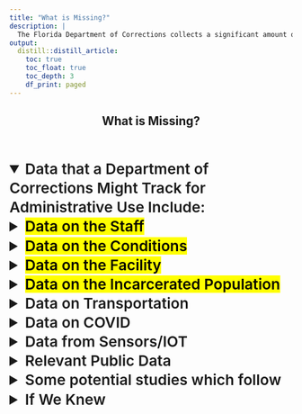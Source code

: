 ```yaml
---
title: "What is Missing?"
description: |
  The Florida Department of Corrections collects a significant amount of data for its administrative purposes. While I am unsure of the exact details as they have denied all of my FOIA requests, it is clear that they gather a substantial amount of information. This list, although not comprehensive or accurate, is presented to aid in brainstorming for those who could potentially have access to any of this data or resources to support my acquiring and analysis of it. It highlights some of the data that I suspect they may be holding and emphasizes the potential value that public access to this data could bring.
output:
  distill::distill_article:
    toc: true
    toc_float: true
    toc_depth: 3
    df_print: paged
---
```


</style></head><body><article id="0f847b3b-6345-4fb9-997d-791559d89c4c" class="page sans"><header><h1 class="page-title">What is Missing?</h1><p class="page-description"></p></header><div class="page-body"><details open=""><summary style="font-weight:600;font-size:1.875em;line-height:1.3;margin:0">Data that a Department of Corrections Might Track for Administrative Use Include:</summary><div class="indented"><details><summary style="font-weight:600;font-size:1.875em;line-height:1.3;margin:0"><mark class="highlight-blue_background">Data on the Staff</mark></summary><div class="indented"><details><summary style="font-weight:600;font-size:1.5em;line-height:1.3;margin:0">Staff demographics</summary><div class="indented"><ul id="690b2a5d-c028-4883-9af9-2b3d4bbc9708" class="bulleted-list"><li style="list-style-type:disc">Age (measured in years)</li></ul><ul id="2536d147-de86-4813-a9c5-fe07d8af8223" class="bulleted-list"><li style="list-style-type:disc">Gender</li></ul><ul id="e38f1ef6-d29d-4621-9184-ad1b06f14e2c" class="bulleted-list"><li style="list-style-type:disc">Race/ethnicity</li></ul><ul id="c4463b0e-e49b-436a-a59a-80a4f8df5dfc" class="bulleted-list"><li style="list-style-type:disc">Educational background<ul id="e3fd4cc2-ff55-44e2-bc51-cc743cf6fbd0" class="bulleted-list"><li style="list-style-type:circle">Degree level (measured in years of education)</li></ul><ul id="4b4c295d-ebd7-493d-b587-bccb3f3274a5" class="bulleted-list"><li style="list-style-type:circle">Major/field of study</li></ul></li></ul><ul id="0edf31e7-b7f9-49ec-89d4-53c7581e067a" class="bulleted-list"><li style="list-style-type:disc">Work experience (measured in years)</li></ul><ul id="1b00f28e-4c23-41a0-9ae6-22c4f422b7ca" class="bulleted-list"><li style="list-style-type:disc">Job title/position</li></ul><ul id="ba605a41-51fd-4c0c-8d46-169c1372fc40" class="bulleted-list"><li style="list-style-type:disc">Department/program affiliation</li></ul><ul id="629133f2-3209-433c-824e-73deadca31cf" class="bulleted-list"><li style="list-style-type:disc">Salary range (measured in currency)</li></ul><ul id="bf4ebed9-15c4-4f8d-a63b-5daea53694b2" class="bulleted-list"><li style="list-style-type:disc">Union membership</li></ul><ul id="4a43032a-cfdc-4eca-8aaf-c3f800e79a40" class="bulleted-list"><li style="list-style-type:disc">Years of service (measured in years)</li></ul><ul id="b7a5ee32-c51d-47c9-9e1d-50fc3f6face9" class="bulleted-list"><li style="list-style-type:disc">Professional certifications/licenses</li></ul><ul id="e5a5033d-134d-4a9f-8974-9ed7d46846a4" class="bulleted-list"><li style="list-style-type:disc">Language proficiency</li></ul><ul id="c1027ca2-7476-4f85-bae5-9e8fa5650f1e" class="bulleted-list"><li style="list-style-type:disc">Disability status</li></ul><ul id="c66de98f-e849-477d-a91b-5c3162c7a103" class="bulleted-list"><li style="list-style-type:disc">Veteran status</li></ul><ul id="1d09cb10-48d6-4721-8781-9d7f8c6888f9" class="bulleted-list"><li style="list-style-type:disc">Sexual orientation</li></ul><ul id="db16d0b6-d9a9-44c9-a873-b6a44da0d6cc" class="bulleted-list"><li style="list-style-type:disc">Marital status</li></ul><ul id="e2155b53-ab54-451c-aa6b-2d3ae4518e83" class="bulleted-list"><li style="list-style-type:disc">Geographic location</li></ul><ul id="9a62aa09-c5c6-4e59-a7fa-8cc23ca4140d" class="bulleted-list"><li style="list-style-type:disc">Commuting distance/time (measured in miles/hours)</li></ul><ul id="f345b79d-d1ba-42eb-9851-f513ee9c864f" class="bulleted-list"><li style="list-style-type:disc">Housing status</li></ul><ul id="d2b780c6-be23-4ab2-898d-efc6dff2b616" class="bulleted-list"><li style="list-style-type:disc">Citizenship status</li></ul><ul id="1618e36c-f9e1-4c0e-9c3b-5e836037fd50" class="bulleted-list"><li style="list-style-type:disc">Immigration status</li></ul></div></details><details ><summary style="font-weight:600;font-size:1.5em;line-height:1.3;margin:0">Staff retention rates and reasons for turnover</summary><div class="indented"><ul id="f20bb62a-0d36-4f6b-8e19-5055c21f25e1" class="bulleted-list"><li style="list-style-type:disc">The number of staff members who leave the organization voluntarily or involuntarily</li></ul><ul id="9a01d844-5e43-4120-a7a9-97b047027379" class="bulleted-list"><li style="list-style-type:disc">The length of time staff members remain with the organization before leaving (measured in years)</li></ul><ul id="ec9057eb-c10d-4626-958c-fee0b8819c7c" class="bulleted-list"><li style="list-style-type:disc">The reasons that staff members leave, such as dissatisfaction with working conditions, low salary, or lack of career advancement opportunities</li></ul><ul id="6279e4a6-e31c-4f17-9c2b-a81c1ade54d9" class="bulleted-list"><li style="list-style-type:disc">The cost of turnover, including recruitment and training expenses (measured in currency)</li></ul></div></details><details ><summary style="font-weight:600;font-size:1.5em;line-height:1.3;margin:0">Staff training and certification records</summary><div class="indented"><ul id="936857d4-5d20-42e6-abea-ec3f5432cd3c" class="bulleted-list"><li style="list-style-type:disc">Training titles and content subject matter</li></ul><ul id="b8cf4957-fe53-4c53-a4fa-9b61025aae78" class="bulleted-list"><li style="list-style-type:disc">The number of staff members who participate in each training opportunity</li></ul><ul id="ecbc44f8-1b81-4979-ae78-257d18cf527c" class="bulleted-list"><li style="list-style-type:disc">The duration and frequency of each training opportunity (measured in hours/days/weeks)</li></ul><ul id="878f5961-177e-4112-afd0-a85513fd63d0" class="bulleted-list"><li style="list-style-type:disc">The qualifications and experience of trainers and instructors</li></ul><ul id="087faf14-519e-4426-9e3c-1e6b3772b5c4" class="bulleted-list"><li style="list-style-type:disc">The cost of each training opportunity and the funding sources (measured in currency)</li></ul><ul id="8d336b37-10b1-435b-a848-1777c67b5953" class="bulleted-list"><li style="list-style-type:disc">The compliance of staff members with required training and certification/licensure</li></ul></div></details><details ><summary style="font-weight:600;font-size:1.5em;line-height:1.3;margin:0">Staff Disciplinary actions</summary><div class="indented"><ul id="12d0f17c-cddf-4c06-ac8c-05814905e696" class="bulleted-list"><li style="list-style-type:disc">The type of infraction committed by the staff member (e.g. breaking policies or procedures, insubordination)</li></ul><ul id="67a87051-1751-4070-ae98-9bb30149378a" class="bulleted-list"><li style="list-style-type:disc">The date and location of the infraction</li></ul><ul id="c98d9071-f42e-438a-8b40-7084d609e861" class="bulleted-list"><li style="list-style-type:disc">The sanctions imposed, such as suspension or termination</li></ul><ul id="9c86d9d4-7740-4965-8a3f-d15e4505989e" class="bulleted-list"><li style="list-style-type:disc">The staff member&#x27;s compliance with the sanctions</li></ul><ul id="c497cec9-6740-4e4b-8728-52ea83488857" class="bulleted-list"><li style="list-style-type:disc">Any appeals or grievances filed by the staff member regarding the infraction or sanctions</li></ul><ul id="84a309ce-a63d-4fe8-b215-cca79d288a9c" class="bulleted-list"><li style="list-style-type:disc">Records of any investigations or hearings related to the infraction</li></ul><ul id="fcfb8b2a-1449-42cc-a3bb-abdec60923af" class="bulleted-list"><li style="list-style-type:disc">Any relevant documentation, such as witness statements or video footage</li></ul></div></details><details ><summary style="font-weight:600;font-size:1.5em;line-height:1.3;margin:0">Staff workload and job satisfaction</summary><div class="indented"><ul id="1b9ff302-5ad5-422e-9547-ff24f026f153" class="bulleted-list"><li style="list-style-type:disc">Use a Likert scale (e.g. 1-10)<ul id="136990f0-0521-452f-8f71-684b7bc05a54" class="bulleted-list"><li style="list-style-type:circle">Overall job satisfaction</li></ul><ul id="41bc20dc-1479-41b1-a082-66b3f76a5ba4" class="bulleted-list"><li style="list-style-type:circle">Frequency of feeling stressed or overwhelmed at work</li></ul><ul id="3df9463e-7f37-4398-a690-a7b57fb6da66" class="bulleted-list"><li style="list-style-type:circle">Satisfaction with level of support and resources provided by management</li></ul><ul id="e77aa375-8b1a-40c1-9982-ffacc3c2e069" class="bulleted-list"><li style="list-style-type:circle">Satisfaction with level of communication from management</li></ul><ul id="0812315c-183f-467e-a5a2-f1a3f20c43ae" class="bulleted-list"><li style="list-style-type:circle">Satisfaction with training and professional development opportunities provided</li></ul><ul id="7df65aa6-532b-4263-8267-94e682b9b5a9" class="bulleted-list"><li style="list-style-type:circle">Satisfaction with salary and benefits</li></ul><ul id="7a034400-f525-455b-91c1-c111e91a3a5e" class="bulleted-list"><li style="list-style-type:circle">Satisfaction with working conditions</li></ul><ul id="2e00fcf3-297c-46d0-b4c8-d82ecbc340c8" class="bulleted-list"><li style="list-style-type:circle">Satisfaction with relationships with co-workers and supervisors</li></ul><ul id="062178c3-95a3-41a3-9088-9fb4380c95b8" class="bulleted-list"><li style="list-style-type:circle">Feeling safe while working at the facility</li></ul><ul id="7ac7c2dd-9a7d-4c38-a827-c9e87ccc9e8b" class="bulleted-list"><li style="list-style-type:circle">Satisfaction with level of respect shown by incarcerated persons</li></ul><ul id="fb3c4fdf-db21-4297-990e-8ee7e8b91032" class="bulleted-list"><li style="list-style-type:circle">Satisfaction with support and resources provided to handle difficult situations with incarcerated persons, co-workers, or supervisors</li></ul><ul id="8e637d2d-d98c-4881-b889-d4da15c0871c" class="bulleted-list"><li style="list-style-type:circle">Level of recognition and appreciation received for work</li></ul><ul id="0cde631b-7b5e-4184-90e2-3d82b2e712b7" class="bulleted-list"><li style="list-style-type:circle">Likelihood to recommend facility as a place to work to others</li></ul></li></ul><ul id="1d52a3b1-9d1c-4606-a343-920541f898b8" class="bulleted-list"><li style="list-style-type:disc">The number of hours worked by staff members (measured in hours)</li></ul><ul id="f811bc5d-3234-45eb-9ac0-ce604f98366e" class="bulleted-list"><li style="list-style-type:disc">The number and frequency of breaks provided to staff members</li></ul><ul id="ee423bde-5f62-4565-aed5-4f753803f326" class="bulleted-list"><li style="list-style-type:disc">The number and frequency of overtime hours worked by staff members (measured in hours)</li></ul><ul id="573ee017-2f9f-4be8-bf4d-522206620d22" class="bulleted-list"><li style="list-style-type:disc">The number and frequency of staff members who take vacation or personal time (measured in days)</li></ul><ul id="f423a45e-1a77-4b29-a070-0eedbc04796e" class="bulleted-list"><li style="list-style-type:disc">The number and frequency of staff members who call in sick or miss work (measured in occurrences)</li></ul><ul id="b63a8caa-790b-4c68-8840-7183d8727281" class="bulleted-list"><li style="list-style-type:disc">The reasons given for sick leave or absenteeism, such as illness, injury, or personal reasons</li></ul></div></details><details ><summary style="font-weight:600;font-size:1.5em;line-height:1.3;margin:0">Performance evaluations or assessments</summary><div class="indented"><ul id="2cb4070a-f78d-4091-99e8-f3ca1d9f5fc0" class="bulleted-list"><li style="list-style-type:disc"><strong>Adherence to policies and procedures</strong><ul id="b2c298a7-6f02-4a71-ab48-9b94914c72c3" class="bulleted-list"><li style="list-style-type:circle">number of policy violations or deviations observed during a specified time period.</li></ul></li></ul><ul id="e270cba4-ac77-4c3d-adce-00f3e1f7713d" class="bulleted-list"><li style="list-style-type:disc"><strong>Interpersonal skills</strong><ul id="ce49a557-0f89-4518-869d-c3bbbeb22f54" class="bulleted-list"><li style="list-style-type:circle"> feedback from colleagues, or through surveys.</li></ul></li></ul><ul id="5bdb7e74-595c-48af-9516-fc0b1a062b09" class="bulleted-list"><li style="list-style-type:disc"><strong>Safety and security</strong><ul id="92b7c54c-0c19-43c5-b6f8-3d120bc77451" class="bulleted-list"><li style="list-style-type:circle">number of security breaches, incidents of violence or disorder, and contraband finds.</li></ul></li></ul><ul id="245aabe8-6bf4-4049-a2d1-67529d213645" class="bulleted-list"><li style="list-style-type:disc"><strong>Professionalism and ethics</strong><ul id="76a6c13e-946e-4a2b-9919-ea65ee6a69aa" class="bulleted-list"><li style="list-style-type:circle">the number of complaints or grievances filed against the officer, as well as the outcomes of any investigations or hearings.</li></ul></li></ul><ul id="bad3fdfd-4ecc-45b5-9a83-f1b9f1f101a1" class="bulleted-list"><li style="list-style-type:disc"><strong>Documentation and record-keeping:</strong> <ul id="1280155b-bb7c-4b9b-8342-755170de5cb8" class="bulleted-list"><li style="list-style-type:circle">Measure accuracy and completeness of records generated by the officer.</li></ul></li></ul><ul id="c549b54e-7cd3-425b-bb33-88475faa5a49" class="bulleted-list"><li style="list-style-type:disc"><strong>Leadership and teamwork:</strong> <ul id="9907d927-f70e-42b4-965f-1f03a36d3cb7" class="bulleted-list"><li style="list-style-type:circle">feedback from colleagues and superiors, as well as through observation of the officer&#x27;s interactions with other staff members.</li></ul></li></ul><ul id="3beee8fb-7f4a-4b57-99a5-6370859a2742" class="bulleted-list"><li style="list-style-type:disc"><strong>Attendance and punctuality:</strong> <ul id="bb327e8e-6a3c-469a-8791-0564c8d9e227" class="bulleted-list"><li style="list-style-type:circle">number of absences and tardiness incidents, as well as the reasons for these occurrences.</li></ul></li></ul><ul id="8706a458-9760-4d6c-a69f-65ebd9ffe8bc" class="bulleted-list"><li style="list-style-type:disc"><strong>Job knowledge and skills:</strong> <ul id="74761109-b53a-4966-b665-061e21c08d67" class="bulleted-list"><li style="list-style-type:circle">Physical fitness tests</li></ul><ul id="3715aed2-4a06-4187-a576-b86836185ab0" class="bulleted-list"><li style="list-style-type:circle">Firearms proficiency tests</li></ul><ul id="d3db847c-65c4-4b2c-bc22-97513597e51a" class="bulleted-list"><li style="list-style-type:circle">Defensive tactics/Use of Force training and evaluation</li></ul><ul id="fe1c626a-ea42-4590-aeb7-2d32dc4686b0" class="bulleted-list"><li style="list-style-type:circle">Emergency response training and evaluation</li></ul><ul id="faf0d4b9-0de7-4ae4-b0a3-cd0118bde452" class="bulleted-list"><li style="list-style-type:circle">Crisis intervention training and evaluation</li></ul><ul id="58604026-a708-42d7-8f72-69446b36ca19" class="bulleted-list"><li style="list-style-type:circle">Legal knowledge and comprehension tests</li></ul><ul id="f3382473-60db-4107-9293-5d88618347e0" class="bulleted-list"><li style="list-style-type:circle">Medical training and evaluation</li></ul><ul id="8f8e1097-24a3-4861-a00e-60beecafbb89" class="bulleted-list"><li style="list-style-type:circle">Mental health training and evaluation</li></ul><ul id="b45c958d-41b3-4605-a139-34e87ccbdab6" class="bulleted-list"><li style="list-style-type:circle">Cultural competency and diversity training and evaluation</li></ul><ul id="92ba9c40-2fce-4c94-9182-acf3f7e85366" class="bulleted-list"><li style="list-style-type:circle">Communication and de-escalation training and evaluation</li></ul><ul id="c34af725-d7b8-42aa-b481-bf5b07a76021" class="bulleted-list"><li style="list-style-type:circle">Computer and technology proficiency tests</li></ul><ul id="9573eaa6-c1cb-4147-b23d-f1752bc29226" class="bulleted-list"><li style="list-style-type:circle">Officer&#x27;s response times</li></ul></li></ul><p id="2c18ba32-8722-461c-9851-df54c80fd380" class="">
</p></div></details></div></details><details ><summary style="font-weight:600;font-size:1.875em;line-height:1.3;margin:0"><mark class="highlight-blue_background">Data on the Conditions</mark></summary><div class="indented"><details ><summary style="font-weight:600;font-size:1.5em;line-height:1.3;margin:0">Use of force incidents</summary><div class="indented"><ul id="179ff0c0-82ee-43f1-93ad-0ca29ea3ff30" class="bulleted-list"><li style="list-style-type:disc">Type of force used (physical, chemical, or other)<ul id="6ad83fb2-5039-4442-9551-bff95600505d" class="bulleted-list"><li style="list-style-type:circle">Measure type of force used as a categorical variable (e.g. 1 = physical, 2 = chemical, 3 = other).</li></ul></li></ul><ul id="ec09d160-02e8-4b84-932a-3ca158547980" class="bulleted-list"><li style="list-style-type:disc">Severity of force used (minor, moderate, or severe)<ul id="f767180f-48ac-4b18-92f9-ceda6616f227" class="bulleted-list"><li style="list-style-type:circle">Measure severity of force used as a categorical variable (e.g. 1 = minor, 2 = moderate, 3 = severe).</li></ul></li></ul><ul id="da7710a1-f29a-45c4-9c92-6af200dd0cc7" class="bulleted-list"><li style="list-style-type:disc">The reason force was used (such as to subdue a violent or disruptive incarcerated person)<ul id="c57f5fd0-cd35-42e4-844c-7f18b9e42004" class="bulleted-list"><li style="list-style-type:circle">Measure the reason force was used as a categorical variable (e.g. 1 = to subdue a violent incarcerated person, 2 = to subdue a disruptive incarcerated person).</li></ul></li></ul><ul id="2346a877-a8f2-4077-976b-06dcffb33ad4" class="bulleted-list"><li style="list-style-type:disc">The number of staff members involved in the incident<ul id="cb28a92f-5feb-4bf4-8523-088535c0d16b" class="bulleted-list"><li style="list-style-type:circle">Measure the number of staff members involved as a numerical variable (e.g. 1, 2, 3, etc.).</li></ul></li></ul><ul id="961d661b-fc75-423b-abbc-b034efcec31f" class="bulleted-list"><li style="list-style-type:disc">The number of incarcerated persons involved in the incident<ul id="38b66760-bf6a-44ff-928c-b3390c271e5e" class="bulleted-list"><li style="list-style-type:circle">Measure the number of incarcerated persons involved as a numerical variable (e.g. 1, 2, 3, etc.).</li></ul></li></ul><ul id="d2091ada-a483-4471-80ea-fa828391b46d" class="bulleted-list"><li style="list-style-type:disc">The location and time of the incident<ul id="fd94316c-d279-4aad-bf17-7d9e15ba88c2" class="bulleted-list"><li style="list-style-type:circle">Measure the location and time of the incident as categorical variables (e.g. location = cell block A, time = morning).</li></ul></li></ul><ul id="5837980b-d718-4c63-bd43-26072d56f059" class="bulleted-list"><li style="list-style-type:disc">Any injuries sustained by staff or incarcerated persons as a result of the incident<ul id="27c0e62f-3b73-4ce4-9056-22ada864a425" class="bulleted-list"><li style="list-style-type:circle">Measure the number and type of injuries sustained by staff or incarcerated persons as categorical variables (e.g. 1 = no injuries, 2 = minor injuries, 3 = major injuries).</li></ul></li></ul><ul id="a14cbf21-9418-479f-bab6-a862e8f4b3f6" class="bulleted-list"><li style="list-style-type:disc">The number and types of weapons or tools used by staff members<ul id="f50907bc-46d3-4d1f-8e6f-c6a105d4149a" class="bulleted-list"><li style="list-style-type:circle">Measure the number and types of weapons or tools used as categorical variables (e.g. 1 = baton, 2 = pepper spray, 3 = taser).</li></ul></li></ul><ul id="84d8e9ec-1cfa-47a9-9191-ef361cb53d95" class="bulleted-list"><li style="list-style-type:disc">The number and types of weapons or tools possessed by incarcerated persons during the incident<ul id="58749347-5959-461d-862e-d0c23581aa44" class="bulleted-list"><li style="list-style-type:circle">Measure the number and types of weapons or tools possessed by incarcerated persons as categorical variables (e.g. 1 = makeshift weapon, 2 = contraband).</li></ul></li></ul><ul id="9ddb914e-7eb0-4b09-8b07-8b903ea285f7" class="bulleted-list"><li style="list-style-type:disc">Any disciplinary actions taken against staff members involved in the incident<ul id="a3971a32-8e6d-4d8d-94b7-54158e6b3d38" class="bulleted-list"><li style="list-style-type:circle">Measure the disciplinary action taken as a categorical variable (e.g. 1 = verbal warning, 2 = written warning, 3 = suspension, 4 = termination).</li></ul></li></ul><ul id="33848e87-83a8-4ab3-a2b5-a44a9baa15b9" class="bulleted-list"><li style="list-style-type:disc">Any investigations or hearings related to the incident<ul id="4e898136-6e2b-401c-9713-d66f78799fd9" class="bulleted-list"><li style="list-style-type:circle">Measure the number and outcome of investigations or hearings as categorical variables (e.g. 1 = no investigation, 2 = investigation completed with no findings, 3 = investigation completed with findings).</li></ul></li></ul><ul id="bc1c2d70-5eb8-4907-996a-cd36257d1a9a" class="bulleted-list"><li style="list-style-type:disc">Any relevant documentation, such as witness statements or video footage<ul id="afa21472-694b-417c-9e46-3df4aa8e1759" class="bulleted-list"><li style="list-style-type:circle">Measure the existence and type of documentation as a categorical variable (e.g. 1 = no documentation, 2 = witness statements only, 3 = video footage available).</li></ul></li></ul><ul id="0d1f3194-8a5d-48a2-af89-758fb5341a00" class="bulleted-list"><li style="list-style-type:disc">The impact of the incident on the safety and security of the facility and its occupants<ul id="0e515c33-7c90-40d9-ac9d-4f800a3b6550" class="bulleted-list"><li style="list-style-type:circle">Measure the impact on safety and security as a categorical variable (e.g. 1 = no impact, 2 = minor impact, 3 = major impact).</li></ul></li></ul></div></details><details ><summary style="font-weight:600;font-size:1.5em;line-height:1.3;margin:0">Grievances and appeals</summary><div class="indented"><ul id="0cb5cf18-cb73-421a-a778-cefbdba815dd" class="bulleted-list"><li style="list-style-type:disc">The number and types of grievances and appeals filed by incarcerated persons</li></ul><ul id="07485cf7-cc92-42ad-a917-f16613c231c4" class="bulleted-list"><li style="list-style-type:disc">The outcome of each grievance or appeal, such as whether the incarcerated person&#x27;s complaint was resolved or denied</li></ul><ul id="bafd3196-0df6-476d-9f5f-513e476f123b" class="bulleted-list"><li style="list-style-type:disc">The length of time it takes to process each grievance or appeal</li></ul><ul id="94e19931-2d39-4429-97ed-d5f05e604c24" class="bulleted-list"><li style="list-style-type:disc">Any investigations or hearings related to the grievance or appeal</li></ul><ul id="3d0122a7-0129-4cf5-8748-6b2bdd852474" class="bulleted-list"><li style="list-style-type:disc">Any relevant documentation, such as witness statements or video footage</li></ul><ul id="becf2632-db2b-4d45-b64a-c01150ed0f24" class="bulleted-list"><li style="list-style-type:disc">Any disciplinary actions taken against staff members as a result of the grievance or appeal</li></ul></div></details><details ><summary style="font-weight:600;font-size:1.5em;line-height:1.3;margin:0">Segregation and solitary confinement</summary><div class="indented"><ul id="b65a4e16-401b-4820-86c6-477b8b813f23" class="bulleted-list"><li style="list-style-type:disc">The number of incarcerated persons who are placed in segregation or solitary confinement, and the reasons for their placement<ul id="ae522eed-3cf2-4baf-b895-6e067307d0a8" class="bulleted-list"><li style="list-style-type:circle">Measure the number of incarcerated persons who are placed in segregation or solitary confinement as a numerical variable</li></ul><ul id="ad00456f-0729-4205-a6b3-6853f3346b1f" class="bulleted-list"><li style="list-style-type:circle">Categorize the reasons for their placement (e.g. disciplinary, protective custody, administrative)</li></ul></li></ul><ul id="ef49c3b7-c615-4b4c-ae87-08fb8957dced" class="bulleted-list"><li style="list-style-type:disc">The length of time each incarcerated person spends in segregation or solitary confinement, and any extensions to that time period<ul id="16100ecc-ac81-488d-a31e-42d2516d3274" class="bulleted-list"><li style="list-style-type:circle">Measure the length of time each incarcerated person spends in segregation or solitary confinement as a numerical variable</li></ul><ul id="04d08cf8-9791-43d6-bf04-403dd4fa9530" class="bulleted-list"><li style="list-style-type:circle">Measure any extensions to that time period as a numerical variable</li></ul></li></ul><ul id="f007cda5-7866-4289-a9a6-b6b22b947c87" class="bulleted-list"><li style="list-style-type:disc">The frequency of staff check-ins with incarcerated persons in segregation or solitary confinement</li></ul><ul id="f6312528-5b2f-465f-bc94-7dd0ba1ca774" class="bulleted-list"><li style="list-style-type:disc">The number and types of interventions provided to incarcerated persons in segregation or solitary confinement, such as counseling or mental health treatment<ul id="b7a4bd89-c07e-4618-b67c-35dfc475ca08" class="bulleted-list"><li style="list-style-type:circle">Measure the number and types of interventions as a numerical variable</li></ul><ul id="9b331c71-22e1-4755-a6eb-082f133ff8ca" class="bulleted-list"><li style="list-style-type:circle">Categorize the types of interventions (e.g. counseling, medication management)</li></ul></li></ul></div></details><details ><summary style="font-weight:600;font-size:1.5em;line-height:1.3;margin:0">Legal resources and representation</summary><div class="indented"><ul id="1051c0d8-d8ff-4d8e-b0ae-12b284756f8a" class="bulleted-list"><li style="list-style-type:disc">The number of incarcerated persons who request legal assistance or representation</li></ul><ul id="c65783b7-8cb2-4918-a4b2-45f45748d322" class="bulleted-list"><li style="list-style-type:disc">The type of legal assistance or representation provided, such as access to a law library or legal counsel<ul id="b7de60c0-7852-4c5a-b567-93225c64218d" class="bulleted-list"><li style="list-style-type:circle">Categorize the type of legal assistance or representation provided (e.g. access to a law library, access to legal counsel, provision of legal forms).</li></ul></li></ul><ul id="7a8d702f-dae0-49f7-b09b-b8c229cbfb2c" class="bulleted-list"><li style="list-style-type:disc">The frequency and duration of legal visits or consultations</li></ul></div></details><details ><summary style="font-weight:600;font-size:1.5em;line-height:1.3;margin:0">Community Connections</summary><div class="indented"><details ><summary style="font-weight:600;font-size:1.25em;line-height:1.3;margin:0">Mail</summary><div class="indented"><ul id="acd97a43-2036-40a1-bc4c-f0daf8847621" class="bulleted-list"><li style="list-style-type:disc">number and type of mail received and sent</li></ul><ul id="0a7f755c-46fe-42c8-9d70-451e61df66c0" class="bulleted-list"><li style="list-style-type:disc">Record the total number of mail screenings</li></ul><ul id="7aedb14e-5bfc-4481-bd0a-f00b4ae4e8f0" class="bulleted-list"><li style="list-style-type:disc">number of instances where incoming or outgoing mail was confiscated or returned to the sender</li></ul><ul id="4af42b2e-8cd9-4823-aaf6-c483e26ae52a" class="bulleted-list"><li style="list-style-type:disc">Record the total number of prohibited materials found during mail screenings per day/week/month</li></ul><ul id="537dc8df-82c7-46ef-b769-58d4f14ff4f5" class="bulleted-list"><li style="list-style-type:disc">The frequency and timing of mail delivery to incarcerated persons</li></ul><ul id="c7658896-e554-41db-a395-1322d6967ea5" class="bulleted-list"><li style="list-style-type:disc">The incidents of damaged or lost mail</li></ul><ul id="046b87ce-df83-4693-b26c-7ea83d76308c" class="bulleted-list"><li style="list-style-type:disc">Number and type of legal mail received and sent per day/week/month</li></ul><ul id="c2e067d4-ecb8-404d-afe9-252de0e67d2e" class="bulleted-list"><li style="list-style-type:disc">The frequency and intensity of legal mail screenings</li></ul><ul id="b6b09e00-165f-419a-a33e-ab84ac3bc373" class="bulleted-list"><li style="list-style-type:disc">Number of instances where legal mail was confiscated or returned to the sender</li></ul><p id="1eff9fb8-273f-41db-a8f9-6cbe05a59afb" class="block-color-orange_background">Correctional officers may be required to annotate information such as the following as they screen and review incoming and outgoing mail:</p><ul id="ece5a288-9649-4242-af1f-b93433bb7682" class="block-color-orange_background bulleted-list"><li style="list-style-type:disc">Date and time of screening</li></ul><ul id="2023dc8f-3b8b-479c-b836-1685cf8f9a40" class="block-color-orange_background bulleted-list"><li style="list-style-type:disc">Name and ID number of the incarcerated person whose mail is being screened</li></ul><ul id="3365a452-d9f6-4631-8814-6d79f6d8f80f" class="block-color-orange_background bulleted-list"><li style="list-style-type:disc">Sender&#x27;s name and address</li></ul><ul id="b4955121-1c4b-46b6-bdb7-357f3e370c2a" class="block-color-orange_background bulleted-list"><li style="list-style-type:disc">Recipient&#x27;s name and address</li></ul><ul id="79a56efd-eb95-4b1e-8bf7-8eb72c8a247b" class="block-color-orange_background bulleted-list"><li style="list-style-type:disc">Language used in the letter</li></ul><ul id="82a986b9-1877-4e3b-b4df-a4bd2ec4c96b" class="block-color-orange_background bulleted-list"><li style="list-style-type:disc">Topics discussed in the letter</li></ul><ul id="4de5f130-3d12-4479-935d-51b950fcfb4a" class="block-color-orange_background bulleted-list"><li style="list-style-type:disc">Any mention of illegal activities or plans</li></ul><ul id="881eafcc-daf3-444f-b8c6-39e053651442" class="block-color-orange_background bulleted-list"><li style="list-style-type:disc">Any mention of violence or threats</li></ul><ul id="f3582a79-810f-4049-9ab8-955d79710dac" class="block-color-orange_background bulleted-list"><li style="list-style-type:disc">Any mention of contraband or illegal substances</li></ul><ul id="96419a16-b125-4f45-b2c0-09859f55d5df" class="block-color-orange_background bulleted-list"><li style="list-style-type:disc">Any mention of staff members or other incarcerated persons</li></ul><ul id="bb7be2ea-7916-4f91-b187-4d9fd4d7e158" class="block-color-orange_background bulleted-list"><li style="list-style-type:disc">Any mention of legal matters or pending court cases</li></ul><ul id="bb86d514-6875-4284-89f1-c2c878b24f4e" class="block-color-orange_background bulleted-list"><li style="list-style-type:disc">Any mention of mental health concerns or medical issues</li></ul><ul id="64bb05f1-2dea-4515-a2f9-c5d547f2bec7" class="block-color-orange_background bulleted-list"><li style="list-style-type:disc">Any unusual or suspicious language or behavior used in the letter</li></ul><ul id="430fbf03-022b-48b9-bf56-438b28964125" class="block-color-orange_background bulleted-list"><li style="list-style-type:disc">Any other relevant information that may be useful for the facility&#x27;s security or investigative purposes</li></ul><p id="2d5c1c32-58d2-49ac-bdce-69a296f2b04c" class="">
</p></div></details><details ><summary style="font-weight:600;font-size:1.25em;line-height:1.3;margin:0">Phone</summary><div class="indented"><ul id="4fc2bb5f-7614-4d35-8060-5d8424c6ea1c" class="bulleted-list"><li style="list-style-type:disc">The frequency and duration of phone calls or video visits</li></ul><ul id="899d934b-446a-4f6b-954a-917d35d88aa4" class="bulleted-list"><li style="list-style-type:disc">costs </li></ul><ul id="25f46a91-6e87-42d2-9e2c-78d941e9031e" class="bulleted-list"><li style="list-style-type:disc">number of phone calls monitored</li></ul><ul id="c05d4a0a-8d88-429a-a365-649e8c869bde" class="bulleted-list"><li style="list-style-type:disc">phone monitoring outcomes, annotations<p id="7a59575b-3472-4ab5-bc6c-e9066b4d3317" class="block-color-orange_background">Correctional officers may be required to annotate information such as the following as they listen to phone calls made by incarcerated persons:</p><ul id="2d79acc2-978b-4662-9c63-0d166197ed04" class="block-color-orange_background bulleted-list"><li style="list-style-type:circle">Date and time of the call</li></ul><ul id="c120f315-a235-46bb-9213-7153d77e87c0" class="block-color-orange_background bulleted-list"><li style="list-style-type:circle">Length of the call</li></ul><ul id="bcafa08c-9e92-462b-b53b-5ae536d5c72a" class="block-color-orange_background bulleted-list"><li style="list-style-type:circle">Phone number dialed and/or received</li></ul><ul id="4065db75-d57d-4758-b09c-4d99494ac8cc" class="block-color-orange_background bulleted-list"><li style="list-style-type:circle">Name of the person dialed and/or received</li></ul><ul id="1ed4fd3d-84df-4839-b063-70721031c54e" class="block-color-orange_background bulleted-list"><li style="list-style-type:circle">Relationship of the person dialed and/or received to the incarcerated person</li></ul><ul id="996e65f3-c378-4504-a059-066d8d61a282" class="block-color-orange_background bulleted-list"><li style="list-style-type:circle">Language spoken during the call</li></ul><ul id="584cc3a8-6590-4187-a6f7-4997ecd333c7" class="block-color-orange_background bulleted-list"><li style="list-style-type:circle">Topics discussed during the call</li></ul><ul id="9a05b750-8340-42cc-a15f-ff130bc468cc" class="block-color-orange_background bulleted-list"><li style="list-style-type:circle">Any mention of illegal activities or plans</li></ul><ul id="240ff0ca-9bf4-4b7a-abfb-f6b81848fe95" class="block-color-orange_background bulleted-list"><li style="list-style-type:circle">Any mention of violence or threats</li></ul><ul id="ea50d2ad-8264-4e60-8c3e-f98a511a1d23" class="block-color-orange_background bulleted-list"><li style="list-style-type:circle">Any mention of contraband or illegal substances</li></ul><ul id="6627a7f6-d805-4cc4-8b74-a812bfb9142a" class="block-color-orange_background bulleted-list"><li style="list-style-type:circle">Any mention of staff members or other incarcerated persons</li></ul><ul id="1f0ac253-2c03-4553-bcb1-504b64606e4a" class="block-color-orange_background bulleted-list"><li style="list-style-type:circle">Any mention of legal matters or pending court cases</li></ul><ul id="5dce06a0-a3d0-429b-b524-e8a7ba629a30" class="block-color-orange_background bulleted-list"><li style="list-style-type:circle">Any mention of mental health concerns or medical issues</li></ul><ul id="978972f3-41bc-4417-8463-0cd1d07ff2df" class="block-color-orange_background bulleted-list"><li style="list-style-type:circle">Any unusual or suspicious behavior or language used during the call</li></ul><ul id="a9bcdf84-99f3-4cc8-a02b-44defd14a163" class="block-color-orange_background bulleted-list"><li style="list-style-type:circle">Any other relevant information that may be useful for the facility&#x27;s security or investigative purposes</li></ul></li></ul><ul id="5a5c26e8-d42e-4505-9181-6c09dfcf851e" class="bulleted-list"><li style="list-style-type:disc">Number of cell phones confiscated</li></ul></div></details><details ><summary style="font-weight:600;font-size:1.25em;line-height:1.3;margin:0">Digital Communications</summary><div class="indented"><ul id="11574936-bc0f-452d-ae12-b260321bbc48" class="bulleted-list"><li style="list-style-type:disc">The number and types of electronic messages sent and received by incarcerated persons, such as emails or text messages</li></ul><ul id="63c24aa4-c867-4e96-8d21-660485492ca4" class="bulleted-list"><li style="list-style-type:disc">The content and recipients of electronic messages sent and received by incarcerated persons</li></ul><ul id="dc95d406-7d79-4dcb-a4b0-c5c1b59c4eb3" class="bulleted-list"><li style="list-style-type:disc">The costs of the communications and technology to the incarcerated population</li></ul><ul id="e7fb4c72-0f1f-42db-ba7b-dde890574114" class="bulleted-list"><li style="list-style-type:disc">The number and types of violations of electronic communication policies and procedures by incarcerated persons</li></ul><ul id="560fbf3b-2ece-4d28-9b8e-9a18dbfecdad" class="bulleted-list"><li style="list-style-type:disc">The number and types of investigations or hearings related to electronic communication violations by incarcerated persons</li></ul></div></details><details ><summary style="font-weight:600;font-size:1.25em;line-height:1.3;margin:0">Visitation</summary><div class="indented"><ul id="46716f00-0ba2-479b-b7fb-667d8adb56fe" class="bulleted-list"><li style="list-style-type:disc">Visitation arrival and departure log</li></ul><ul id="e615e53f-d712-4cac-a23b-bddd3bdf4e80" class="bulleted-list"><li style="list-style-type:disc">The length of each visit (measured in minutes)</li></ul><ul id="3eed9af2-0098-4f4c-ba9e-a4064b9686b9" class="bulleted-list"><li style="list-style-type:disc">The number of visitors per incarcerated person per visit</li></ul><ul id="2f45f0a0-76e2-4895-aa24-d2d5eafa4f72" class="bulleted-list"><li style="list-style-type:disc">visitation incidents</li></ul><ul id="59900cc5-fe62-457d-8bb2-5acd5900f5ff" class="bulleted-list"><li style="list-style-type:disc">The number of visitation incidents resulting in security breaches or escapes</li></ul><ul id="960dac21-38d0-4384-af71-12f7f9e60cfa" class="bulleted-list"><li style="list-style-type:disc">The number of incarcerated persons who are not able to receive visits due to facility policies or restrictions</li></ul></div></details><details ><summary style="font-weight:600;font-size:1.25em;line-height:1.3;margin:0">Media Access</summary><div class="indented"><ul id="774ef223-2841-4acf-abc6-f5312e74eabe" class="bulleted-list"><li style="list-style-type:disc">The number of incarcerated persons who have access to television programming</li></ul><ul id="5e3679c0-e2c4-4b72-9f99-b27cd72afe23" class="bulleted-list"><li style="list-style-type:disc">The number of incarcerated persons who have access to radio programming</li></ul><ul id="aa580a25-9da2-41cd-80fd-95e3684871c2" class="bulleted-list"><li style="list-style-type:disc">The number of incarcerated persons who have access to newspapers or magazines</li></ul><ul id="37890d58-d82c-4773-86ab-f5c8b9a7fdc0" class="bulleted-list"><li style="list-style-type:disc">The policies and procedures regarding access to media for incarcerated persons</li></ul><ul id="b4b0138b-0b6c-4b3b-be5e-07b0856b0e63" class="bulleted-list"><li style="list-style-type:disc">The number of instances where media access was restricted or revoked for incarcerated persons</li></ul><ul id="f0dd074f-dd5a-4755-a985-60837a852b5c" class="bulleted-list"><li style="list-style-type:disc">The reasons for restricting or revoking media access for incarcerated persons</li></ul></div></details></div></details><details ><summary style="font-weight:600;font-size:1.5em;line-height:1.3;margin:0">Religious services and materials</summary><div class="indented"><ul id="de747862-5c0f-42df-86b4-c7ba574d6c4a" class="bulleted-list"><li style="list-style-type:disc">The number and frequency of religious services offered to incarcerated persons</li></ul><ul id="1af5b1c1-95ab-4d87-9282-5d90366e9e4f" class="bulleted-list"><li style="list-style-type:disc">The types of religious services offered, such as Christian, Muslim, or Jewish services</li></ul><ul id="4a1b7f9e-6055-4705-983d-133f8929838c" class="bulleted-list"><li style="list-style-type:disc">The qualifications and experience of chaplains and religious volunteers who lead services</li></ul><ul id="318fae35-50b3-4f2c-88d1-8febe1f3f87b" class="bulleted-list"><li style="list-style-type:disc">The number of incarcerated persons who participate in each religious service</li></ul><ul id="482da35f-fa18-4ccf-ac52-1983c2ec203b" class="bulleted-list"><li style="list-style-type:disc">The availability of religious materials, such as Bibles or prayer rugs</li></ul><ul id="06f1ba74-60f9-43ad-bb90-6dbde8874b1b" class="bulleted-list"><li style="list-style-type:disc">The types of religious materials allowed or prohibited, such as religious texts or religiously themed clothing</li></ul></div></details><details ><summary style="font-weight:600;font-size:1.5em;line-height:1.3;margin:0">Education and library resources</summary><div class="indented"><ul id="8c3cc549-8f3a-440b-b26f-e4fcefd3e230" class="bulleted-list"><li style="list-style-type:disc">The number of incarcerated persons who participate in educational or vocational programs</li></ul><ul id="c0c8fc07-e4db-4620-8725-0a7db675e83a" class="bulleted-list"><li style="list-style-type:disc">The types of programs offered, such as GED classes, college courses, or job training</li></ul><ul id="2f24c47a-0659-4d24-a087-544f5976e2b7" class="bulleted-list"><li style="list-style-type:disc">The cost of these programs and the funding sources</li></ul><ul id="91b4a3b8-d35d-4bf8-8bb6-8ab25bbba734" class="bulleted-list"><li style="list-style-type:disc">The qualifications of the instructors and staff who oversee these programs</li></ul><ul id="69705a20-3c3b-4b60-a219-fbabe2cd4850" class="bulleted-list"><li style="list-style-type:disc">The availability of these programs to different groups of incarcerated persons, such as those with disabilities or those in segregation</li></ul><ul id="79e661da-7571-4f2b-973e-0c2f4615fe52" class="bulleted-list"><li style="list-style-type:disc">The incarcerated person&#x27;s participation and progress in these programs</li></ul><ul id="0b6862c6-7afb-41b0-83ce-b57878d8a2af" class="bulleted-list"><li style="list-style-type:disc">The number and types of books available in the facility library</li></ul><ul id="d60a5b80-d40a-400d-bcc2-e42bd32f08a0" class="bulleted-list"><li style="list-style-type:disc">The frequency of library access for incarcerated persons</li></ul><ul id="63a64a29-19c9-4654-a5cb-eb38b2df4ab3" class="bulleted-list"><li style="list-style-type:disc">The number of incarcerated persons who borrow books from the library</li></ul><ul id="591accd2-4192-492f-84b9-aa4f80c8940d" class="bulleted-list"><li style="list-style-type:disc">The qualifications of the librarians who oversee the library</li></ul><ul id="08244eb7-e10d-4f7a-84be-13d1e7272296" class="bulleted-list"><li style="list-style-type:disc">The number of incarcerated persons who participate in educational or vocational programs</li></ul><p id="eb78829f-6107-4a44-b11f-ac13a0c845bf" class="">
</p></div></details><details ><summary style="font-weight:600;font-size:1.5em;line-height:1.3;margin:0">Exercise and recreation opportunities</summary><div class="indented"><ul id="b7a63e9a-8628-4fd9-bfac-ae7c52128500" class="bulleted-list"><li style="list-style-type:disc">The number and types of exercise equipment available to incarcerated persons<ul id="23ba58ee-9a78-412b-90d5-4f18a1409f00" class="bulleted-list"><li style="list-style-type:circle">Count the number of exercise equipment available and categorize them by type (e.g. weights, treadmills, stationary bikes, etc.)</li></ul></li></ul><ul id="7ffe5eae-cd01-472a-b24d-b7d6c965254e" class="bulleted-list"><li style="list-style-type:disc">The hours of operation of exercise facilities</li></ul><ul id="4ebc5bdc-bdeb-4eac-ba42-f2335fc088f3" class="bulleted-list"><li style="list-style-type:disc">The number and types of exercise classes or programs offered to incarcerated persons</li></ul><ul id="80ff36c8-df1d-42e3-88b0-c1fbc4c2eb44" class="bulleted-list"><li style="list-style-type:disc">The availability of outdoor recreation spaces and equipment, such as basketball courts or soccer fields</li></ul><ul id="ec37ab78-32b7-4b4d-aa04-19f21b428fb6" class="bulleted-list"><li style="list-style-type:disc">The hours of operation and accessibility of outdoor recreation spaces<ul id="d211329d-cfbb-4a6a-b9eb-68c917eadf0e" class="bulleted-list"><li style="list-style-type:circle">Record the hours of operation for each outdoor recreation space</li></ul><ul id="7d20567b-e744-4951-b72e-4be4c5751ff3" class="bulleted-list"><li style="list-style-type:circle">Evaluate the accessibility of each outdoor recreation space for incarcerated persons with disabilities</li></ul></li></ul><ul id="b9e6e26b-c876-4e7d-be8b-18a1d50807b6" class="bulleted-list"><li style="list-style-type:disc">The number and types of recreational activities available to incarcerated persons, such as board games or arts and crafts</li></ul><ul id="1909d20f-388c-4590-8c01-77ba41328456" class="bulleted-list"><li style="list-style-type:disc">The qualifications of staff who oversee recreational programs</li></ul><ul id="eef4480b-5ece-4931-bfc3-098799a3611c" class="bulleted-list"><li style="list-style-type:disc">The number of incarcerated persons who participate in recreational programs</li></ul><p id="8ece6f45-a424-44a4-84f8-5a710cf6350e" class="">
</p></div></details><details ><summary style="font-weight:600;font-size:1.5em;line-height:1.3;margin:0">Personal hygiene and grooming supplies</summary><div class="indented"><ul id="4f45c2bf-5c26-4691-9300-bb79cb7b0e95" class="bulleted-list"><li style="list-style-type:disc">The types and quantities of personal hygiene and grooming supplies available to incarcerated persons</li></ul><ul id="9bf8b9a2-d5ad-4e67-a63b-f0bf16aefec8" class="bulleted-list"><li style="list-style-type:disc">The frequency with which personal hygiene and grooming supplies are distributed to incarcerated persons</li></ul><ul id="b1a4a1e3-8b47-4249-aea3-8d437b9004aa" class="bulleted-list"><li style="list-style-type:disc">The cost of personal hygiene and grooming supplies and the funding sources</li></ul><ul id="af896216-d70d-4ca4-84ca-6901192056b7" class="bulleted-list"><li style="list-style-type:disc">The availability of specialized personal hygiene and grooming supplies for individuals with specific needs, such as those with disabilities or medical conditions</li></ul><ul id="4905ea03-1be6-4f46-9051-fee84757c06e" class="bulleted-list"><li style="list-style-type:disc">The number and types of grievances or appeals related to personal hygiene and grooming supplies</li></ul><p id="159e537f-4e4d-4b38-ab26-2b79351559ec" class="">
</p></div></details><details ><summary style="font-weight:600;font-size:1.5em;line-height:1.3;margin:0">Food and dietary accommodations</summary><div class="indented"><ul id="38c642cd-128d-4b13-93b1-d9bcc6cf009a" class="bulleted-list"><li style="list-style-type:disc">The number and types of meals provided to incarcerated persons each day</li></ul><ul id="5b1a0c12-9692-4f5e-ab8a-e1f89bf2074a" class="bulleted-list"><li style="list-style-type:disc">The availability of special dietary accommodations, such as vegetarian, kosher, or halal meals</li></ul><ul id="e46c1b2d-77bb-4cef-9bf0-4e7332550314" class="bulleted-list"><li style="list-style-type:disc">The process for accommodating incarcerated persons with allergies or medical conditions that require special diets</li></ul><ul id="1d892da0-816b-4122-9447-8aec1ac3bb49" class="bulleted-list"><li style="list-style-type:disc">The number and types of grievances or appeals related to food and dietary accommodations</li></ul><ul id="fce2df1d-dcb5-4190-a65f-f04e4487a079" class="bulleted-list"><li style="list-style-type:disc">The cultural alignment of food to the incarcerated population<ul id="986e39a3-dc4b-462d-b92a-a74536b3172f" class="bulleted-list"><li style="list-style-type:circle">The number and types of special dietary accommodations for different cultural groups, such as halal or kosher meals</li></ul></li></ul><ul id="a224ea3f-b36c-4fdb-b786-bdff3a5475be" class="bulleted-list"><li style="list-style-type:disc">The quality of food hygiene<ul id="b1b38a55-0dd8-4244-806a-96d1bf334575" class="bulleted-list"><li style="list-style-type:circle">The frequency of inspections by health inspectors and the results of those inspections</li></ul><ul id="d208db79-e9f6-4a0f-84fc-5108b82f67f0" class="bulleted-list"><li style="list-style-type:circle">The number of foodborne illness outbreaks and the causes of those outbreaks</li></ul><ul id="5dfbb840-821c-412c-8a24-cd813ecd1aba" class="bulleted-list"><li style="list-style-type:circle">The number and types of complaints related to food quality or hygiene</li></ul><ul id="7d99b111-bb9f-4973-8158-e8a7e441acc7" class="bulleted-list"><li style="list-style-type:circle">The number and types of grievances or appeals related to food and dietary accommodations</li></ul></li></ul><ul id="a3a45b97-53db-4a1c-bc0e-a1ae32af6818" class="bulleted-list"><li style="list-style-type:disc">The nutritional content of meals provided to incarcerated persons<ul id="a6b8e1c7-484f-432c-8ff5-b28ae4265985" class="bulleted-list"><li style="list-style-type:circle">The number of calories, protein, vitamins, and minerals provided by each meal</li></ul><ul id="7b76fe0a-ff7e-4776-aa0c-2acf6bfc671f" class="bulleted-list"><li style="list-style-type:circle">The overall nutritional quality of meals provided to incarcerated persons</li></ul><ul id="61aff257-8c72-4baf-ac52-7f86d0cab1da" class="bulleted-list"><li style="list-style-type:circle">The number and types of dietary supplements provided to incarcerated persons, such as vitamins or protein shakes</li></ul></li></ul><ul id="406d68d9-968b-4491-b45d-f626a207662d" class="bulleted-list"><li style="list-style-type:disc">The availability of healthy food options<ul id="caed1253-39fe-42dc-8ce4-1ca1549b611f" class="bulleted-list"><li style="list-style-type:circle">The types of healthy food options available, such as fruits and vegetables or whole grains</li></ul></li></ul><p id="20870d60-cc64-468a-a49a-0f40f1607d96" class="">
</p></div></details><details ><summary style="font-weight:600;font-size:1.5em;line-height:1.3;margin:0">Medical and mental health care</summary><div class="indented"><ul id="b086c62e-3405-4be9-bf20-9c6faaeccbfe" class="bulleted-list"><li style="list-style-type:disc">The number and types of medications prescribed to incarcerated persons</li></ul><ul id="d54d9489-3b78-447a-8006-35ab2b657081" class="bulleted-list"><li style="list-style-type:disc">The number of incarcerated persons who have been diagnosed with a mental health condition</li></ul><ul id="3f1f9abb-315b-45d4-9c48-c3a1bbb79a02" class="bulleted-list"><li style="list-style-type:disc">The number of incarcerated persons who receive mental health treatment or counseling</li></ul><ul id="d300e1f4-ff2c-48d0-b1d4-01f8c337354a" class="bulleted-list"><li style="list-style-type:disc">The number of incarcerated persons who have attempted suicide or engaged in self-harm</li></ul><ul id="f8b3d718-d6b7-4d06-92e1-9d1acec26dbf" class="bulleted-list"><li style="list-style-type:disc">The number and types of medical and mental health services available to incarcerated persons</li></ul><ul id="a145c998-cd67-4c0f-bfff-24342c010723" class="bulleted-list"><li style="list-style-type:disc">The qualifications and experience of medical and mental health staff</li></ul><ul id="88521782-213c-420f-96d1-103eedb44403" class="bulleted-list"><li style="list-style-type:disc">The frequency and duration of medical and mental health appointments</li></ul><ul id="c0b122ff-ec67-4069-9743-eae2cedfa8a3" class="bulleted-list"><li style="list-style-type:disc">The number and types of medical and mental health emergencies</li></ul><ul id="2946cbbf-54e0-476b-9ccd-8e903e14a239" class="bulleted-list"><li style="list-style-type:disc">The number and types of grievances or appeals related to medical and mental health care</li></ul><ul id="774f7a9e-3eb8-45e9-93ab-37df0d409c3c" class="bulleted-list"><li style="list-style-type:disc">The number and types of disciplinary infractions related to medical or mental health care, such as refusal to take medication</li></ul><ul id="5de3bcd8-3610-462e-8435-fd3addae8dd6" class="bulleted-list"><li style="list-style-type:disc">The number and types of medical procedures performed, such as surgeries or dental work</li></ul><ul id="b6b95459-523a-4bb0-b18b-2420c1e19005" class="bulleted-list"><li style="list-style-type:disc">The number and types of medical tests conducted, such as blood tests or X-rays</li></ul><ul id="d72df5dc-7a07-4e7d-9c66-5fbb17f7a34f" class="bulleted-list"><li style="list-style-type:disc">The number and types of medical devices used, such as hearing aids or prosthetics</li></ul><ul id="9ad188cc-a527-4bf7-9058-f57db1c1ce5e" class="bulleted-list"><li style="list-style-type:disc">The number of incarcerated persons who have been diagnosed with a chronic medical condition, such as diabetes or asthma</li></ul><ul id="e03ce62d-de38-43be-b89b-f7bd238ed343" class="bulleted-list"><li style="list-style-type:disc">The number of incarcerated persons who have been diagnosed with a communicable disease, such as tuberculosis or HIV/AIDS</li></ul><ul id="a29d0c77-fc26-4ddf-8de9-061dcba03f8f" class="bulleted-list"><li style="list-style-type:disc">The number of incarcerated persons who have received vaccinations or other preventative medical treatments</li></ul><ul id="a7c0d441-4fc1-4744-9b6d-fad2f3ebb0e9" class="bulleted-list"><li style="list-style-type:disc">The number of incarcerated persons who receive palliative or hospice care</li></ul><ul id="3ca19baa-b40e-45fd-a5b4-6b5e7fc1f5ef" class="bulleted-list"><li style="list-style-type:disc">The number of incarcerated persons who have been released from custody due to medical reasons</li></ul></div></details></div></details><details ><summary style="font-weight:600;font-size:1.875em;line-height:1.3;margin:0"><mark class="highlight-blue_background">Data on the Facility</mark></summary><div class="indented"><details ><summary style="font-weight:600;font-size:1.5em;line-height:1.3;margin:0">Staffing levels and vacancies</summary><div class="indented"><ul id="f5b0cc67-1a5b-4353-a6b9-d73447fdc1e3" class="bulleted-list"><li style="list-style-type:disc">The total number of staff employed by the correctional facility</li></ul><ul id="fe7d47c1-1474-48bb-8f3e-af3ab32f7f6d" class="bulleted-list"><li style="list-style-type:disc">The number of vacancies in various positions, such as correctional officers, medical staff, or administrative staff</li></ul><ul id="facb5b43-abca-4386-8a0a-acbe54ec9bc3" class="bulleted-list"><li style="list-style-type:disc">The length of time positions have been vacant</li></ul><ul id="408a9dd1-594e-457f-8fb6-038e7b924c52" class="bulleted-list"><li style="list-style-type:disc">The budget allocated for staffing and salaries</li></ul><ul id="d5c05496-79c4-4150-8f7d-f16e09564dad" class="bulleted-list"><li style="list-style-type:disc">The ratio of staff to incarcerated persons</li></ul><ul id="90876efb-fc63-4fe7-a333-3d30b4e282c9" class="bulleted-list"><li style="list-style-type:disc">The number of hours worked by staff members</li></ul></div></details><details ><summary style="font-weight:600;font-size:1.5em;line-height:1.3;margin:0">Budget and expenses</summary><div class="indented"><ul id="53c5c548-3198-43da-9af8-5651d57e9d69" class="bulleted-list"><li style="list-style-type:disc">The total budget allocated to the correctional facility</li></ul><ul id="e9c0e41b-803c-471c-bfc2-1fea455a2e25" class="bulleted-list"><li style="list-style-type:disc">The amount of money spent on food, medical care, and other necessities for incarcerated persons</li></ul><ul id="fa1292d5-e47d-448c-b73d-23571f71af8f" class="bulleted-list"><li style="list-style-type:disc">The cost of maintaining the facility, including utilities and maintenance<ul id="1c6948ba-24ed-4a79-9801-b6eafcf60c7f" class="bulleted-list"><li style="list-style-type:circle">The number and frequency of plumbing issues, such as leaks or clogs</li></ul><ul id="15ff859f-dc51-4f79-9058-0674c0f4a35b" class="bulleted-list"><li style="list-style-type:circle">The number and frequency of electrical issues, such as power outages or faulty wiring</li></ul><ul id="b89e9074-8c7d-488c-81d3-8f8c27f03a16" class="bulleted-list"><li style="list-style-type:circle">The number and frequency of heating and cooling issues, such as malfunctioning HVAC systems or inadequate temperature control</li></ul><ul id="3a123c6c-5c60-4846-8312-f8352f21a64f" class="bulleted-list"><li style="list-style-type:circle">The number and frequency of pest control issues, such as infestations of rodents or insects</li></ul><ul id="84596159-a74b-48e7-86db-6239fa5f6a33" class="bulleted-list"><li style="list-style-type:circle">The number and frequency of cleaning and sanitation issues, such as spills or unsanitary conditions</li></ul><ul id="78ca45da-43c2-4a64-81aa-864906f281c5" class="bulleted-list"><li style="list-style-type:circle">The number and frequency of maintenance requests submitted by staff members or incarcerated persons</li></ul><ul id="a8e5b315-295e-4d67-a60a-61476d428580" class="bulleted-list"><li style="list-style-type:circle">The number and frequency of maintenance tasks completed by facility maintenance staff</li></ul><ul id="cfb25db6-0d60-45a2-8484-63ec7b86b6d1" class="bulleted-list"><li style="list-style-type:circle">The cost of maintenance and repairs, including materials and labor</li></ul><ul id="8964a7e5-cf07-4a90-9f2f-c7acf76c8e33" class="bulleted-list"><li style="list-style-type:circle">The amount of time it takes to complete maintenance tasks or respond to maintenance requests</li></ul><ul id="f4f16e11-2247-43f5-81df-330327dc099e" class="bulleted-list"><li style="list-style-type:circle">The frequency of facility inspections by health and safety regulators, and any findings or violations noted during those inspections</li></ul></li></ul><ul id="9d09fab7-041a-4949-8afe-25c573ff0f79" class="bulleted-list"><li style="list-style-type:disc">The cost of staff salaries and benefits</li></ul><ul id="1f864679-15fa-425c-bec7-3d7832a7295d" class="bulleted-list"><li style="list-style-type:disc">The cost of incarcerated person work programs and other rehabilitative services</li></ul><ul id="3df23e0b-d660-4f37-a4db-db5445d261d6" class="bulleted-list"><li style="list-style-type:disc">The cost of legal fees and court proceedings related to the facility and incarcerated persons</li></ul><ul id="73a6615f-259f-4fac-8ad6-acd89d4d7755" class="bulleted-list"><li style="list-style-type:disc">The amount of money saved through incarcerated person labor or other cost-cutting measures<p id="8d1b5dee-ddaa-45e3-be72-6636676d6b66" class="">Total incarcerated persons assigned to work and number of hours worked for all positions including:</p><ul id="a133619f-87ce-4d87-9ae5-c506c4e956e9" class="bulleted-list"><li style="list-style-type:circle">Manufacturing workers</li></ul><ul id="74a067e6-1243-459a-9162-20484110d59b" class="bulleted-list"><li style="list-style-type:circle">Custodial workers</li></ul><ul id="2e6cbcef-aedc-4c68-8bce-6cf281c58940" class="bulleted-list"><li style="list-style-type:circle">Laundry workers</li></ul><ul id="ee78f207-20e3-4cbd-ac5f-90a81afde615" class="bulleted-list"><li style="list-style-type:circle">Food service employees</li></ul><ul id="7b65e7d0-e68d-47a4-9131-04b094e65210" class="bulleted-list"><li style="list-style-type:circle">Groundskeepers</li></ul><ul id="f15b429f-789a-4c3d-b69e-d8381ad0fb11" class="bulleted-list"><li style="list-style-type:circle">Janitorial workers</li></ul><ul id="05871ca5-7de3-47fe-b79f-b7619c0d81c6" class="bulleted-list"><li style="list-style-type:circle">Maintenance workers</li></ul><ul id="286c7709-fbde-435f-9785-b2c70cbfe14b" class="bulleted-list"><li style="list-style-type:circle">Administrative workers</li></ul><ul id="10c56ca4-360a-4fa7-81ec-d68666c5c995" class="bulleted-list"><li style="list-style-type:circle">Construction workers</li></ul><ul id="6dace8ba-2bb6-44cf-ba3f-1d7c0fe18895" class="bulleted-list"><li style="list-style-type:circle">Equipment operators</li></ul><ul id="3bcdab61-3724-4cb8-9dad-37461ccbe628" class="bulleted-list"><li style="list-style-type:circle">Customer service representatives</li></ul><ul id="56d242d4-24ce-40fa-bb2a-549100e518a9" class="bulleted-list"><li style="list-style-type:circle">Agricultural workers</li></ul><ul id="13343a17-9261-4220-93e7-32c87d3b74f7" class="bulleted-list"><li style="list-style-type:circle">Landscaping workers</li></ul><ul id="8f8967b1-f79f-432a-9079-1c3ac1cc6739" class="bulleted-list"><li style="list-style-type:circle">Painters</li></ul><ul id="4f7fa522-9a1b-4e62-b667-2c5f45f69250" class="bulleted-list"><li style="list-style-type:circle">Clerical workers</li></ul><ul id="7c6a57dd-af85-4142-8e01-07c6b387eb58" class="bulleted-list"><li style="list-style-type:circle">Tutoring/teaching staff</li></ul><ul id="92193595-a177-44a3-96bf-d6c9dc00dee2" class="bulleted-list"><li style="list-style-type:circle">Vocational training workers</li></ul></li></ul><p id="8eae2e89-eec8-41cc-94c1-086fa30a3710" class="">
</p></div></details><details ><summary style="font-weight:600;font-size:1.5em;line-height:1.3;margin:0">Maintenance and Operations</summary><div class="indented"><ul id="e02a0773-fa6d-4419-b605-44f5822a9604" class="bulleted-list"><li style="list-style-type:disc">Facility safety and security measures, such as cameras and alarms<p id="d6e0b72e-f7fa-48b8-bf92-f44f32d5e1ee" class=""><strong>Supplies needed for any state department operation:</strong></p><ul id="a49e4449-7f1a-42d9-bf97-663a41d4b174" class="bulleted-list"><li style="list-style-type:circle">Office supplies (e.g. pens, paper, staplers)</li></ul><ul id="2daa94aa-dd4e-4c23-8c8b-4c51b0d4f17e" class="bulleted-list"><li style="list-style-type:circle">Computers and other electronic devices</li></ul><ul id="e528f93a-7f49-4032-aac4-f2d6c97ef763" class="bulleted-list"><li style="list-style-type:circle">Cleaning supplies (e.g. disinfectants, brooms, mops)</li></ul><ul id="c60efa84-b559-4392-859a-df2c0c527f5a" class="bulleted-list"><li style="list-style-type:circle">First aid kits and medical supplies</li></ul><ul id="1ea4acd6-ddb4-4999-90f4-59031d7e57f0" class="bulleted-list"><li style="list-style-type:circle">Fire extinguishers and other fire safety equipment</li></ul><ul id="3232184c-9d45-402b-ad32-7b30ee224171" class="bulleted-list"><li style="list-style-type:circle">Safety equipment (e.g. hard hats, safety glasses, gloves)</li></ul><ul id="7d49828a-799e-419e-9b61-125af6774893" class="bulleted-list"><li style="list-style-type:circle">Tools and equipment for maintenance and repairs</li></ul><ul id="0bce997d-64c5-4b56-9790-46bacb45fa33" class="bulleted-list"><li style="list-style-type:circle">Furniture (e.g. chairs, desks, filing cabinets)</li></ul><ul id="3fd1c20c-0feb-4aa5-910e-46b9cb971b33" class="bulleted-list"><li style="list-style-type:circle">Vehicles for transportation</li></ul><ul id="587cb173-31a0-45f9-980b-c539d0bf336e" class="bulleted-list"><li style="list-style-type:circle">Fuel for vehicles and generators</li></ul><ul id="a1065cd0-bce9-4c15-ad83-deff62a53101" class="bulleted-list"><li style="list-style-type:circle">Lighting supplies (e.g. light bulbs, lamps)</li></ul><ul id="124cf16e-089e-4cd7-919f-5a71d8d14b2c" class="bulleted-list"><li style="list-style-type:circle">Heating, ventilation, and air conditioning (HVAC) supplies</li></ul><p id="3f94909e-5a9d-4032-bb9e-a88ceb798813" class=""><strong>Supplies needed specifically for corrections agencies:</strong></p><ul id="81fa0ae7-eb74-4055-a699-adb4ad9c9ae9" class="bulleted-list"><li style="list-style-type:circle">Restraints (e.g. handcuffs, leg irons)</li></ul><ul id="e1c5f8c8-e892-4e8c-b123-24aee27cb227" class="bulleted-list"><li style="list-style-type:circle">Riot gear (e.g. shields, helmets)</li></ul><ul id="f246aea7-2874-4e22-ae1a-3c5ed5a26e78" class="bulleted-list"><li style="list-style-type:circle">Less lethal weapons (e.g. pepper spray, tasers)</li></ul><ul id="484129b5-f22c-4ac9-8e62-4787cfc8e93c" class="bulleted-list"><li style="list-style-type:circle">Firearms and ammunition</li></ul><ul id="7cfd21ef-b434-47bc-b536-e2139d3fa5ca" class="bulleted-list"><li style="list-style-type:circle">Body armor and protective equipment</li></ul><ul id="66ab9346-fdfa-45c1-bd1d-f80fd7c1ffce" class="bulleted-list"><li style="list-style-type:circle">Locks and keys for cells and other secure areas</li></ul><ul id="8f511aeb-73f5-4aaa-8ee0-55d8a598b1e9" class="bulleted-list"><li style="list-style-type:circle">Fencing and other barriers for security purposes</li></ul><ul id="3238fac5-b5c9-4f1e-ad53-86fb7d463257" class="bulleted-list"><li style="list-style-type:circle">Cleaning supplies specific to correctional settings (e.g. disinfectants for cells and common areas)</li></ul><ul id="a817b81a-35fe-4a1b-ae88-b9e68e1b10ca" class="bulleted-list"><li style="list-style-type:circle">Personal hygiene and grooming supplies for incarcerated persons (e.g. soap, toothbrushes, razors)</li></ul><ul id="7f8bd2ce-5b1c-41e3-8521-10ccc24d5fa4" class="bulleted-list"><li style="list-style-type:circle">Food and dietary supplies for incarcerated persons (e.g. food, utensils, trays)</li></ul><ul id="24a1084f-faff-4856-934a-dbfc75233652" class="bulleted-list"><li style="list-style-type:circle">Medical and mental health supplies (e.g. medication, medical equipment, therapy materials)</li></ul><ul id="3d78e33b-3d43-4bbf-94bb-ec74f1ddcbbc" class="bulleted-list"><li style="list-style-type:circle">Educational and vocational supplies (e.g. textbooks, computer equipment, tools for vocational training)</li></ul><ul id="8c35776f-34bc-49f4-a137-28be517b526e" class="bulleted-list"><li style="list-style-type:circle">Exercise and recreational equipment (e.g. weights, sports equipment, board games)</li></ul><ul id="e2e8698e-006a-4792-b8bf-40d1176da186" class="bulleted-list"><li style="list-style-type:circle">Clothing and bedding for incarcerated persons (e.g. uniforms, sheets, blankets)</li></ul></li></ul><ul id="0281651e-96b7-4029-ab5a-d69e925e90d4" class="bulleted-list"><li style="list-style-type:disc">Maintenance and repair records for equipment and infrastructure</li></ul><ul id="686681fe-5367-4f8c-8fd2-52888a501432" class="bulleted-list"><li style="list-style-type:disc">Environmental health and safety measures, such as air quality and waste management</li></ul><ul id="9966cae3-d351-481b-bd54-ff22d394519b" class="bulleted-list"><li style="list-style-type:disc">Cleaning and sanitation procedures and schedules</li></ul><ul id="32bcd1d3-97ee-4d0d-bc13-a62333789f83" class="bulleted-list"><li style="list-style-type:disc">Emergency response plans and drills</li></ul></div></details></div></details><details ><summary style="font-weight:600;font-size:1.875em;line-height:1.3;margin:0"><mark class="highlight-blue_background">Data on the Incarcerated Population</mark></summary><div class="indented"><details ><summary style="font-weight:600;font-size:1.25em;line-height:1.3;margin:0">Population by facility and/or housing unit</summary><div class="indented"><ul id="f7324df0-e421-4d96-a1f5-78a7b5b306eb" class="bulleted-list"><li style="list-style-type:disc">Demographic information (age, gender, race, etc.)</li></ul><ul id="e58d8169-776e-48d8-b166-345e960f95ce" class="bulleted-list"><li style="list-style-type:disc">Criminal history and offense type</li></ul><ul id="5bd115f5-23af-4d2e-b650-1d8f4272ce0f" class="bulleted-list"><li style="list-style-type:disc">Sentence length and time served</li></ul><ul id="408924d2-a7c9-4c78-94a1-aeb87aa5ea35" class="bulleted-list"><li style="list-style-type:disc">Gang affiliation and security threat level</li></ul><ul id="6a7484f6-3a78-4aec-ac6c-dc9bb7f1cdec" class="bulleted-list"><li style="list-style-type:disc">Work assignments</li></ul><ul id="cbbc03aa-8cd3-496d-be97-82c4a3f57643" class="bulleted-list"><li style="list-style-type:disc">Visitors and visitation schedules</li></ul><ul id="0bd3078a-6241-40ea-afb9-9fa8dd5448d0" class="bulleted-list"><li style="list-style-type:disc">Release and parole eligibility dates</li></ul></div></details><details ><summary style="font-weight:600;font-size:1.25em;line-height:1.3;margin:0">Length of stay and time served</summary><div class="indented"><ul id="59d280b7-8127-4e06-9342-5b54442767bc" class="bulleted-list"><li style="list-style-type:disc">Total length of stay in the correctional facility</li></ul><ul id="29d6d9b2-d3df-4b5a-a140-ccdb937a7d22" class="bulleted-list"><li style="list-style-type:disc">Time served for current offense</li></ul><ul id="1940c73c-7ed4-46e4-b880-9fea093c03ef" class="bulleted-list"><li style="list-style-type:disc">Time remaining in sentence</li></ul><ul id="ac5a81ba-a734-46ff-9b45-f048c305b46a" class="bulleted-list"><li style="list-style-type:disc">Time credited for good behavior or participation in programs</li></ul></div></details><details ><summary style="font-weight:600;font-size:1.25em;line-height:1.3;margin:0">Offense type and severity</summary><div class="indented"><ul id="a863fa4c-7c57-4f8f-940d-259da24e7e9d" class="bulleted-list"><li style="list-style-type:disc">The specific offense committed</li></ul><ul id="cf77ffc1-309b-4384-b7df-74ac12f7c634" class="bulleted-list"><li style="list-style-type:disc">The severity of the offense, such as a felony or misdemeanor</li></ul><ul id="ba7864eb-510f-4383-8e38-d7e0ac89ab5b" class="bulleted-list"><li style="list-style-type:disc">The number of offenses committed</li></ul><ul id="bd0df5f9-fbf0-4d35-9ca9-8cae8474bbf8" class="bulleted-list"><li style="list-style-type:disc">Whether the offense was committed while the incarcerated person was on parole or probation</li></ul></div></details><details ><summary style="font-weight:600;font-size:1.25em;line-height:1.3;margin:0">Parole eligibility and release dates</summary><div class="indented"><ul id="63c55be5-dada-4562-9538-07e7b8fa592a" class="bulleted-list"><li style="list-style-type:disc">The date the incarcerated person is first eligible for parole</li></ul><ul id="32f99b7e-c171-4919-be8e-f432018b661c" class="bulleted-list"><li style="list-style-type:disc">The date of the incarcerated person&#x27;s next parole hearing</li></ul><ul id="6e9dd1ef-f46d-41cf-947a-bd872351f61b" class="bulleted-list"><li style="list-style-type:disc">The incarcerated person&#x27;s release date, if known</li></ul><ul id="b2bdcbe9-184d-4651-8385-eda71ead5a8b" class="bulleted-list"><li style="list-style-type:disc">The conditions of the incarcerated person&#x27;s parole, such as supervision requirements or drug testing</li></ul></div></details><details ><summary style="font-weight:600;font-size:1.25em;line-height:1.3;margin:0">Disciplinary infractions and sanctions</summary><div class="indented"><ul id="400eb659-00b9-46c5-be8b-e10aca3b42c1" class="bulleted-list"><li style="list-style-type:disc">The type of infraction committed, such as assault or possession of contraband</li></ul><ul id="1584680c-55e5-46b6-bf51-19ff1e0dda27" class="bulleted-list"><li style="list-style-type:disc">The date and location of the infraction</li></ul><ul id="69f378ac-9c74-4721-aa15-80c30cff0025" class="bulleted-list"><li style="list-style-type:disc">The sanctions imposed, such as loss of privileges or segregation</li></ul><ul id="00cff987-daeb-48ae-98a2-9d797c56c0d1" class="bulleted-list"><li style="list-style-type:disc">Any appeals or grievances filed by the incarcerated person regarding the infraction or sanctions</li></ul></div></details><details ><summary style="font-weight:600;font-size:1.25em;line-height:1.3;margin:0">Classification and custody levels</summary><div class="indented"><ul id="1790c823-e120-44ba-88b5-2e8c4d46c70f" class="bulleted-list"><li style="list-style-type:disc">The incarcerated person&#x27;s custody level, such as minimum, medium, or maximum security</li></ul><ul id="c1168788-a031-4e50-8ada-3417c25a9257" class="bulleted-list"><li style="list-style-type:disc">The incarcerated person&#x27;s classification level, such as minimum, medium, or maximum risk</li></ul><ul id="aaf78e21-62af-43e3-9014-45a664975d5a" class="bulleted-list"><li style="list-style-type:disc">The incarcerated person&#x27;s housing assignment and location within the facility</li></ul><ul id="9fa15fd3-4d01-4a71-9acb-9b95bcfa7c5d" class="bulleted-list"><li style="list-style-type:disc">Any special needs or accommodations the incarcerated person requires, such as medical or mental health treatment</li></ul></div></details><details ><summary style="font-weight:600;font-size:1.25em;line-height:1.3;margin:0">Finances</summary><div class="indented"><ul id="e149edbe-a233-447f-a5d1-b791187c2178" class="bulleted-list"><li style="list-style-type:disc">The amount of money in each incarcerated person&#x27;s account</li></ul><ul id="e7f909e4-0c9c-4068-9081-c38d01aa1da3" class="bulleted-list"><li style="list-style-type:disc">The sources of each incarcerated person&#x27;s income, such as wages earned through work programs or funds deposited by family members</li></ul><ul id="347da82c-1026-4563-8b77-f631f6f36c9b" class="bulleted-list"><li style="list-style-type:disc">The amount of money spent by incarcerated persons on commissary items, such as snacks or toiletries</li></ul><ul id="34555c4b-2ef8-4b2c-9922-05c38822eb73" class="bulleted-list"><li style="list-style-type:disc">The amount of money spent by incarcerated persons on forms of communication</li></ul><ul id="b69e3f92-09d4-4da9-aef3-c694c0bef848" class="bulleted-list"><li style="list-style-type:disc">The amount of money spent by incarcerated persons on legal fees or court costs</li></ul><ul id="f5a3d248-8caa-467e-8bf9-792d5aef9567" class="bulleted-list"><li style="list-style-type:disc">The amount of money spent by incarcerated persons on medical or mental health care, including copays or deductibles</li></ul><ul id="f40337f5-7f3d-4fc7-b66e-181c9806d311" class="bulleted-list"><li style="list-style-type:disc">The amount of money spent by incarcerated persons on educational or vocational programs, such as college courses or job training</li></ul><ul id="70f3461c-c4b7-4b7f-bc20-e585ccdfc587" class="bulleted-list"><li style="list-style-type:disc">The amount of money saved by incarcerated persons through participation in savings programs or other financial education initiatives</li></ul><ul id="cd2da677-9059-4877-b0d1-a18bd99b9303" class="bulleted-list"><li style="list-style-type:disc">The amount of debt owed by incarcerated persons, such as unpaid fines or court-ordered restitution</li></ul><ul id="64f6d3e1-6a4f-4daf-9d9e-494ddb6e4727" class="bulleted-list"><li style="list-style-type:disc">The number and types of grievances or appeals related to financial issues, such as disputes over account balances or unauthorized charges</li></ul><ul id="64feccf2-62bc-4919-b43a-b80af569a908" class="bulleted-list"><li style="list-style-type:disc">The amount of money each incarcerated person is released into the world with upon EOS</li></ul><ul id="010b9fa8-6d65-4892-97d4-577ee54e1db2" class="bulleted-list"><li style="list-style-type:disc">The fees implemented by the corrections agency on the incarcerated</li></ul></div></details></div></details><details ><summary style="font-weight:600;font-size:1.875em;line-height:1.3;margin:0">Data on Transportation</summary><div class="indented"><ul id="89b6f08c-c47d-4f11-8ac2-9f386b9e7d93" class="bulleted-list"><li style="list-style-type:disc">The number of vehicles owned by the department of corrections</li></ul><ul id="31777651-f799-45bb-93a5-4ae56125ab4b" class="bulleted-list"><li style="list-style-type:disc">The age and condition of each vehicle</li></ul><ul id="17671f64-673f-4561-82d1-e4bbc72e9ab8" class="bulleted-list"><li style="list-style-type:disc">The total mileage driven by each vehicle</li></ul><ul id="41dd291d-dc12-4b9e-99f2-292a798a468d" class="bulleted-list"><li style="list-style-type:disc">The fuel efficiency of each vehicle</li></ul><ul id="aecf4043-020b-450a-ae97-52081fd1e865" class="bulleted-list"><li style="list-style-type:disc">The total cost of vehicle maintenance and repairs</li></ul><ul id="9e35a99d-2113-4500-93af-3dcdb5342d66" class="bulleted-list"><li style="list-style-type:disc">The number of accidents involving department of corrections vehicles</li></ul><ul id="2d29820c-5b60-48e2-bb11-f081e0475f0e" class="bulleted-list"><li style="list-style-type:disc">The cost of insurance for department of corrections vehicles</li></ul><ul id="4efa48a3-d793-496a-8c79-46e2954f822e" class="bulleted-list"><li style="list-style-type:disc">The number and frequency of vehicle inspections</li></ul><ul id="e2ce7209-9206-4cae-a297-8110b6dd2a14" class="bulleted-list"><li style="list-style-type:disc">The number of incarcerated persons transported by the department of corrections</li></ul><ul id="e3178445-5a3a-4761-8913-7bbf0b1f94e0" class="bulleted-list"><li style="list-style-type:disc">The distance traveled per transport</li></ul><ul id="5d62db13-687b-413c-a000-39a96b85bc42" class="bulleted-list"><li style="list-style-type:disc">The duration of each transport</li></ul><ul id="3f97c6bd-ee97-4105-a0ae-6b7f2181a74a" class="bulleted-list"><li style="list-style-type:disc">The number of staff members involved in each transport</li></ul><ul id="2e9686b2-dacb-462e-91af-178e4545a981" class="bulleted-list"><li style="list-style-type:disc">The number and types of restraints used during each transport</li></ul><ul id="af0e9ce5-1d72-4a92-8c48-7139dca2b16c" class="bulleted-list"><li style="list-style-type:disc">The number and types of incidents that occur during transports, such as fights or medical emergencies</li></ul><ul id="9b6631ed-392d-40d9-a06f-e4d96b54c833" class="bulleted-list"><li style="list-style-type:disc">The number of incarcerated persons who are transported to court or other facilities for legal proceedings</li></ul><ul id="5938c54c-1624-498d-af70-52a9dfcd17ce" class="bulleted-list"><li style="list-style-type:disc">The number of incarcerated persons who are injured or killed during transport</li></ul><ul id="86edad88-0dbe-41eb-9995-0ee2f69fe8f5" class="bulleted-list"><li style="list-style-type:disc">The number of incidents of excessive use of force or violence by correctional officers during transport</li></ul><ul id="c8db5827-057c-4387-a782-afe985ca0fe2" class="bulleted-list"><li style="list-style-type:disc">The number of incidents of sexual misconduct or assault by correctional officers during transport</li></ul><ul id="c58ff7ed-42f9-44ad-865c-e781b6fee907" class="bulleted-list"><li style="list-style-type:disc">The number of incidents of racial or other forms of discrimination or bias during transport</li></ul><ul id="5c5c6d09-74a5-4cc4-b91f-b068b4d496c5" class="bulleted-list"><li style="list-style-type:disc">The number of incidents of retaliation or punishment against incarcerated persons during transport, such as for filing grievances or complaints</li></ul><ul id="b2d31be6-bc5d-49f7-9d07-6448d8a59c7e" class="bulleted-list"><li style="list-style-type:disc">The number of incidents of inadequate medical care or treatment during transport</li></ul><ul id="1f803070-eb79-4f92-a078-4cea8930bade" class="bulleted-list"><li style="list-style-type:disc">The number of incidents of inadequate mental health care or treatment during transport</li></ul><ul id="b52d60cf-1660-4a41-af62-eab032152151" class="bulleted-list"><li style="list-style-type:disc">The number of incidents of physical or emotional trauma experienced by incarcerated persons during transport</li></ul><ul id="d71e6336-6eec-4d88-9b7b-b6ce47f853b5" class="bulleted-list"><li style="list-style-type:disc">The number of grievances or complaints filed by incarcerated persons related to transportation, including the outcomes of those grievances or complaints</li></ul><ul id="793f4fe3-9075-4957-adf0-760d26d92efe" class="bulleted-list"><li style="list-style-type:disc">The number of lawsuits filed against the department of corrections related to transportation, including the outcomes of those lawsuits</li></ul><ul id="98a6fb0a-8a58-45b9-a20d-78aae586614a" class="bulleted-list"><li style="list-style-type:disc">The number of staff members involved in each transport, and any patterns or disparities related to staff demographics or behavior</li></ul></div></details><details ><summary style="font-weight:600;font-size:1.875em;line-height:1.3;margin:0">Data on COVID</summary><div class="indented"><ul id="fd80d0ef-628c-4148-acea-b425eaa5396c" class="bulleted-list"><li style="list-style-type:disc">Number of COVID cases among incarcerated persons and staff members</li></ul><ul id="e652c5a5-b178-486b-b3a1-368b877ea317" class="bulleted-list"><li style="list-style-type:disc">Number of COVID-related hospitalizations and deaths among incarcerated persons and staff members</li></ul><ul id="b5124757-9232-4d27-998f-6ebe127bc449" class="bulleted-list"><li style="list-style-type:disc">Number of COVID tests administered to incarcerated persons and staff members, and the percentage of positive results</li></ul><ul id="afca7af8-7ed4-405f-9343-e84e5e4303c8" class="bulleted-list"><li style="list-style-type:disc">Number and type of COVID-related safety measures implemented within the facility, such as PPE distribution, testing protocols, and social distancing guidelines</li></ul><ul id="b8c2d7e4-a890-4add-8945-289e88e80fee" class="bulleted-list"><li style="list-style-type:disc">Number and type of COVID-related safety measures implemented during transport of incarcerated persons, such as testing prior to transport and use of PPE</li></ul><ul id="e3d6db1a-7b4b-4a23-82ab-b1113a888247" class="bulleted-list"><li style="list-style-type:disc">Number and type of COVID-related safety measures implemented during visitation, such as testing requirements and social distancing guidelines</li></ul><ul id="967c0251-7861-4f5f-a7eb-431629decfe4" class="bulleted-list"><li style="list-style-type:disc">Number and type of COVID-related safety measures implemented for staff members, such as PPE distribution and testing protocols</li></ul><ul id="e6cdd38c-74ee-4c67-9231-35be73b1ff60" class="bulleted-list"><li style="list-style-type:disc">Number and type of COVID-related safety measures implemented for incarcerated persons with special needs or medical conditions</li></ul><ul id="ef561462-aebc-4b80-81e6-42fe2c2abf4a" class="bulleted-list"><li style="list-style-type:disc">Number and type of COVID-related safety measures implemented for newly arriving incarcerated persons, such as quarantine protocols and testing requirements</li></ul><ul id="375639dc-d7cd-4e01-9b6e-209cc1430ef6" class="bulleted-list"><li style="list-style-type:disc">Number and type of COVID-related safety measures implemented for incarcerated persons nearing release, such as testing protocols and access to vaccines</li></ul><ul id="ef1e3662-092f-4401-819e-356342f20d98" class="bulleted-list"><li style="list-style-type:disc">Cost of COVID-related safety measures, including testing, PPE, and other resources</li></ul></div></details><details ><summary style="font-weight:600;font-size:1.875em;line-height:1.3;margin:0">Data from Sensors/IOT</summary><div class="indented"><ul id="e58cf302-a073-43c2-b708-9cee272c846c" class="bulleted-list"><li style="list-style-type:disc">Data from fence controls and sensors:<ul id="edecafc6-d1a9-4bd0-8307-b5834263673f" class="bulleted-list"><li style="list-style-type:circle">Number and frequency of fence breaches or attempted breaches</li></ul><ul id="63809e0a-e226-499d-8266-cb2664ebe71b" class="bulleted-list"><li style="list-style-type:circle">Time and location of fence breaches or attempted breaches</li></ul><ul id="6d41b96f-c995-417e-aa0f-410799af6a98" class="bulleted-list"><li style="list-style-type:circle">Number and types of disciplinary infractions related to fence breaches or attempted breaches</li></ul><ul id="0b68bdbb-ba20-4bbd-957c-8aaaf61c36be" class="bulleted-list"><li style="list-style-type:circle">Number and types of investigations or hearings related to fence breaches or attempted breaches</li></ul></li></ul><ul id="48e41466-8a23-4558-ad32-11fc82034147" class="bulleted-list"><li style="list-style-type:disc">Data from temperature sensors:<ul id="71439fa7-7425-427f-933d-dca7634f1b96" class="bulleted-list"><li style="list-style-type:circle">Temperature readings in different areas of the facility, including housing units, medical areas, and administrative areas</li></ul></li></ul><ul id="7205075a-a0c6-4c96-9150-dea48eacfaae" class="bulleted-list"><li style="list-style-type:disc">Data from maintenance records</li></ul><ul id="5926694f-15a9-43b6-bb68-105d6d201703" class="bulleted-list"><li style="list-style-type:disc">Data from perimeter sensors:<ul id="6824d190-73e9-4aa9-844f-e0f8ca672995" class="bulleted-list"><li style="list-style-type:circle">Motion detection</li></ul><ul id="41a180b8-f9c3-4e42-8220-ab69e20eb4a3" class="bulleted-list"><li style="list-style-type:circle">Heat detection</li></ul><ul id="9f691580-7685-4da2-a25f-d302fb89bf2b" class="bulleted-list"><li style="list-style-type:circle">Noise detection</li></ul><ul id="7b1a9031-bf90-415c-aab2-9d11a68234b3" class="bulleted-list"><li style="list-style-type:circle">Vibration detection</li></ul><ul id="808ff4ec-688b-436c-97a7-2114147b0a0b" class="bulleted-list"><li style="list-style-type:circle">Pressure detection</li></ul><ul id="bdb0002c-0611-4fe3-8432-31179c02067f" class="bulleted-list"><li style="list-style-type:circle">Light detection</li></ul><ul id="3bea48c3-bf27-40e8-993a-13cde54491d7" class="bulleted-list"><li style="list-style-type:circle">Magnetic field detection</li></ul><ul id="6597fa2d-fc24-4498-bafa-c6d828efccef" class="bulleted-list"><li style="list-style-type:circle">Infrared detection</li></ul><ul id="458f74b9-29fb-430b-9b7a-9b199362be0f" class="bulleted-list"><li style="list-style-type:circle">Radio frequency detection</li></ul><ul id="eb9ab167-abae-401e-b329-4f37dc1e09a9" class="bulleted-list"><li style="list-style-type:circle">Ultrasonic detection</li></ul><ul id="6b8f1383-7e70-46fb-b16b-b4c157ed49c5" class="bulleted-list"><li style="list-style-type:circle">Video surveillance footage</li></ul></li></ul></div></details></div></details><details ><summary style="font-weight:600;font-size:1.875em;line-height:1.3;margin:0">Relevant Public Data</summary><div class="indented"><ul id="86f01f81-cf34-4f74-8e7d-5749e9831cd9" class="bulleted-list"><li style="list-style-type:disc">Environmental conditions:<ul id="62283a3d-fccf-4e3a-a62b-8119bb780181" class="bulleted-list"><li style="list-style-type:circle">Air quality measurements near correctional facilities</li></ul><ul id="bb4fc25c-37a1-4816-b76a-0367c3cbee45" class="bulleted-list"><li style="list-style-type:circle">Temperature and humidity data for correctional facilities</li></ul><ul id="5e6cf2dd-a712-4d5e-ac20-ea2ff34352ae" class="bulleted-list"><li style="list-style-type:circle">Geographic data on proximity to natural resources, such as water and forests</li></ul><ul id="21851ce6-0039-46f6-8c32-93506b9c71dd" class="bulleted-list"><li style="list-style-type:circle">Weather data, including precipitation and extreme weather events</li></ul></li></ul><ul id="8cd26f11-69dc-40af-8263-7fb573e45c64" class="bulleted-list"><li style="list-style-type:disc">Political conditions:<ul id="feded5fe-f8b1-4d97-850d-f1642488963d" class="bulleted-list"><li style="list-style-type:circle">Number of registered voters in the area surrounding a correctional facility</li></ul><ul id="7fb6bfb5-9908-4e6b-a2eb-36faac1d1111" class="bulleted-list"><li style="list-style-type:circle">Voter turnout rates in local and state elections</li></ul><ul id="95222b22-9d4a-4225-bd9d-4ffd5a6b4cca" class="bulleted-list"><li style="list-style-type:circle">Crime rates and trends in surrounding communities</li></ul><ul id="8fd61376-f151-4956-a9e7-8a354e6d4794" class="bulleted-list"><li style="list-style-type:circle">Presence and influence of advocacy groups and organizations focused on criminal justice reform</li></ul></li></ul><ul id="bf442aae-f778-494c-8000-0d22824971cd" class="bulleted-list"><li style="list-style-type:disc">Economic conditions:<ul id="a9e61434-a686-411f-b631-bc9310dddf3a" class="bulleted-list"><li style="list-style-type:circle">Local and state economic indicators, such as employment rates and GDP</li></ul><ul id="6bdfef60-78cf-45f8-8792-21b08ac65a7b" class="bulleted-list"><li style="list-style-type:circle">Income and poverty levels in surrounding communities</li></ul><ul id="59a5a58b-6d52-400e-ac53-952cd3c0672b" class="bulleted-list"><li style="list-style-type:circle">Availability and accessibility of public transportation for families visiting incarcerated persons</li></ul><ul id="3627e4d4-5872-4634-8b88-d45f8294861d" class="bulleted-list"><li style="list-style-type:circle">Cost of living in surrounding communities</li></ul><ul id="cfe0572f-8116-49b8-a80c-02af41ed4023" class="bulleted-list"><li style="list-style-type:circle">Availability and accessibility of affordable housing</li></ul></li></ul><ul id="c33800bf-d846-4cd8-8465-4a8ad3d2a3e5" class="bulleted-list"><li style="list-style-type:disc">Health conditions:<ul id="4473d78b-d83d-49cf-b3e4-e4180b19a960" class="bulleted-list"><li style="list-style-type:circle">Prevalence rates of chronic diseases and mental health conditions in surrounding communities</li></ul></li></ul><ul id="6b6cd4b5-9eb9-47e4-89ca-b1b08060db41" class="bulleted-list"><li style="list-style-type:disc">Demographic conditions:<ul id="ed729516-eac4-453d-b90c-01acffb1f16e" class="bulleted-list"><li style="list-style-type:circle">Racial and ethnic makeup of surrounding communities</li></ul><ul id="5257ec05-5bd5-4bd6-8a03-987846f4a4a3" class="bulleted-list"><li style="list-style-type:circle">Immigration status and history of surrounding communities</li></ul><ul id="a1ada09d-4f7a-4139-a398-873ac2a92b30" class="bulleted-list"><li style="list-style-type:circle">Educational attainment levels in surrounding communities</li></ul><ul id="94beac96-12cf-48bd-aa1f-63e166ae3c65" class="bulleted-list"><li style="list-style-type:circle">Age and gender distributions in surrounding communities</li></ul><ul id="26861d68-db98-45e8-ab63-23636cfe1ad0" class="bulleted-list"><li style="list-style-type:circle">Housing stability</li></ul></li></ul><ul id="e2f7b5e0-8dda-4b6c-8edb-ac09df0b1507" class="bulleted-list"><li style="list-style-type:disc">Legal conditions:<ul id="14714ac4-b152-4e57-9b2f-5dbc3040877c" class="bulleted-list"><li style="list-style-type:circle">Number and type of lawsuits filed against the correctional facility or department of corrections</li></ul></li></ul><ul id="3301172e-db48-4404-92d8-22a4bbf13c7c" class="bulleted-list"><li style="list-style-type:disc">Social conditions:<ul id="5e38d0e1-debc-44ec-9955-22df81c503b9" class="bulleted-list"><li style="list-style-type:circle">Availability and accessibility of support services and programs for formerly incarcerated individuals</li></ul><ul id="7ee8c050-9a46-40bf-a628-c3aaa2ae3515" class="bulleted-list"><li style="list-style-type:circle">Presence and influence of community organizations and advocacy groups focused on criminal justice reform</li></ul></li></ul><ul id="bfaa4d39-61ea-443c-9d02-444aec47abd1" class="bulleted-list"><li style="list-style-type:disc">Educational conditions:<ul id="340274ae-5c89-417a-b5c7-2d236fc26a7a" class="bulleted-list"><li style="list-style-type:circle">School district data: School districts often collect and report data on student enrollment, graduation rates, standardized test scores, and other educational outcomes. This data can be used to understand educational conditions in a specific school district.</li></ul><ul id="354de1b8-595d-4a5e-9226-f4bbe2366df9" class="bulleted-list"><li style="list-style-type:circle">National and state assessments: The National Assessment of Educational Progress (NAEP) and state-level assessments provide data on student achievement in specific subjects and grade levels. This data can be used to understand educational conditions at the national and state levels.</li></ul></li></ul></div></details><details ><summary style="font-weight:600;font-size:1.875em;line-height:1.3;margin:0">Some potential studies which follow</summary><div class="indented"><p id="3e6adf62-262b-43c4-a50a-8092448ee58a" class="block-color-yellow_background"><strong><mark class="highlight-red_background">Using:</mark></strong></p><details ><summary style="font-weight:600;font-size:1.5em;line-height:1.3;margin:0">Data on the Staff</summary><div class="indented"><ul id="2194207b-9280-4724-b98d-922091a5e035" class="bulleted-list"><li style="list-style-type:disc">Analyze the time spent waiting at gates and security points, in minutes, according to position, rank, role, gender, and sex, compare to civilian and incarcerated person wait times.</li></ul><ul id="4318444f-95bd-4205-98d6-ce471086e2e7" class="bulleted-list"><li style="list-style-type:disc">Investigate the impact of prison staff turnover on incarcerated persons&#x27; mental health and overall well-being, based on demographic information and offense type.</li></ul><ul id="82e1f218-9d47-4d4d-85e2-adfd779a20ac" class="bulleted-list"><li style="list-style-type:disc">Analyze the relationship between correctional officers&#x27; use of force and rates of disciplinary infractions, violence, and disorder among incarcerated persons, based on demographic information and offense type.</li></ul><ul id="a3fd5438-b743-4500-bbc6-4b21f97839cf" class="bulleted-list"><li style="list-style-type:disc">Evaluate the effectiveness of different types of staff training programs in reducing rates of disciplinary infractions and improving overall well-being for incarcerated persons with mental health conditions, based on demographic information and offense type.</li></ul><ul id="dad71ea6-454b-4674-bdf3-0fb998ad19b7" class="bulleted-list"><li style="list-style-type:disc">Investigate the relationship between staff demographics and behavior (e.g. gender, race, age) and rates of violence, disorder, and discrimination among incarcerated persons, based on demographic information and offense type.</li></ul><ul id="ee093887-7735-48d8-b934-7964983d5d9b" class="bulleted-list"><li style="list-style-type:disc">Analyze the relationship between staff demographics and behavior (e.g. gender, race, age) and rates of use of force, disciplinary infractions, and violence among incarcerated persons, based on demographic information and offense type.</li></ul><ul id="c1a60459-d6c6-4d5b-9bf0-b6e11aa81fbd" class="bulleted-list"><li style="list-style-type:disc">Analyze the impact of different types of staff-to-inmate ratios on rates of violence, disorder, and illness among incarcerated persons, based on demographic information and offense type.</li></ul><ul id="858becff-4179-4fd2-b17b-e2745259bf37" class="bulleted-list"><li style="list-style-type:disc">Evaluate the effectiveness of different types of staff accountability measures, such as body cameras or internal affairs investigations, in reducing rates of staff misconduct and improving overall well-being for incarcerated persons, based on demographic information and offense type.</li></ul><ul id="44b921b7-1bd0-4bbe-b200-1f06882dc71d" class="bulleted-list"><li style="list-style-type:disc">Investigate the impact of different types of staff training programs in reducing the use of restraints and segregation on incarcerated persons, based on demographic information and offense type.</li></ul><ul id="6d88a9a4-0eb0-40f4-aaa5-b71118a8a00e" class="bulleted-list"><li style="list-style-type:disc">Analyze patterns in the use of force by correctional officers to identify potential instances of sexual abuse or harassment, based on demographic information and offense type.</li></ul><ul id="04934361-7f89-4192-bb37-84eb5613e594" class="bulleted-list"><li style="list-style-type:disc">Evaluate the effectiveness of different types of staff training programs in reducing rates of staff misconduct and improving overall well-being for incarcerated persons with disabilities, based on demographic information and offense type.</li></ul><ul id="9f3a1fa0-9e1e-4863-8969-8c3828e32d68" class="bulleted-list"><li style="list-style-type:disc">Investigate the impact of prison staff morale on incarcerated persons&#x27; mental health and overall well-being, based on demographic information and offense type.</li></ul><ul id="5b9a31a5-5ecd-4e33-a2e1-0c55da0b5a59" class="bulleted-list"><li style="list-style-type:disc">Evaluate the effectiveness of different types of staff training programs in reducing rates of staff misconduct and improving overall well-being for incarcerated persons with substance use disorders, based on demographic information and offense type.</li></ul><ul id="3bd12a9f-1414-451c-aa07-19c238f9f93a" class="bulleted-list"><li style="list-style-type:disc">Assess the impact of different types of staffing models, such as private vs. public, on rates of disciplinary infractions, overall well-being, and cost-effectiveness.</li></ul></div></details><details ><summary style="font-weight:600;font-size:1.5em;line-height:1.3;margin:0">Data on the Conditions</summary><div class="indented"><ul id="2e5d0218-6728-4f93-b0b6-b7b3bc48c1b2" class="bulleted-list"><li style="list-style-type:disc">Investigate the impact of prison population size on incarcerated persons&#x27; mental health and overall well-being, based on demographic information and offense type.</li></ul><ul id="c6a90373-c423-4cbe-812d-9780fd99fb86" class="bulleted-list"><li style="list-style-type:disc">Analyze the relationship between facility age, maintenance, and conditions (e.g. cleanliness, temperature) and rates of illness, injury, and disorder among incarcerated persons, based on demographic information and offense type.</li></ul><ul id="7f5dbba4-5879-4315-948e-5d16c20daac8" class="bulleted-list"><li style="list-style-type:disc">Evaluate the effectiveness of different types of facility security measures, such as cameras or alarms, in reducing rates of violence, disorder, and illness among incarcerated persons, based on demographic information and offense type.</li></ul><ul id="9f7c6e48-edad-4457-8415-49ef12c0402d" class="bulleted-list"><li style="list-style-type:disc">Investigate the impact of different types of environmental health and safety measures, such as air quality or waste management, on incarcerated persons&#x27; physical health and overall well-being, based on demographic information and offense type.</li></ul><ul id="64b1cd5e-ef7e-4020-a1cc-564ec94eecb4" class="bulleted-list"><li style="list-style-type:disc">Analyze patterns in facility disciplinary infractions and sanctions to identify potential instances of discrimination or bias, based on demographic information and offense type.</li></ul><ul id="265312dc-9f9d-4c3d-bbd8-6d2efb1e5dbf" class="bulleted-list"><li style="list-style-type:disc">Evaluate the effectiveness of different types of facility maintenance and repair programs in reducing rates of illness, injury, and disorder among incarcerated persons, based on demographic information and offense type.</li></ul><ul id="9c929651-98e1-4104-a7fa-37de29212085" class="bulleted-list"><li style="list-style-type:disc">Investigate the relationship between facility age and conditions and rates of self-harm and suicide among incarcerated persons, based on demographic information and offense type.</li></ul><ul id="9004cef1-beda-4a8c-9779-2c56547a995e" class="bulleted-list"><li style="list-style-type:disc">Analyze the impact of different types of facility visitation policies and restrictions on incarcerated persons&#x27; mental health and overall well-being, based on demographic information and offense type.</li></ul><ul id="52b22924-eae8-4ec6-abc0-0e529dddf7df" class="bulleted-list"><li style="list-style-type:disc">Evaluate the effectiveness of different types of facility cleaning and sanitation procedures in reducing rates of illness and injury among incarcerated persons, based on demographic information and offense type.</li></ul><ul id="530ab160-d4a4-41f4-8d28-a2088ce283e3" class="bulleted-list"><li style="list-style-type:disc">Evaluate the effectiveness of different types of drug treatment programs in reducing rates of drug-related disciplinary infractions and improving overall well-being, based on demographic information and offense type.</li></ul><ul id="d69ce7df-5b9f-40a5-97a3-b0f14eea30f3" class="bulleted-list"><li style="list-style-type:disc">Investigate the relationship between incarcerated persons&#x27; access to educational and vocational programs and their likelihood of finding employment upon release, based on demographic information and offense type.</li></ul><ul id="95ec4e3c-a6f0-4897-a9ac-398257bcc61c" class="bulleted-list"><li style="list-style-type:disc">Assess the impact of different types of visitation policies and restrictions on incarcerated persons&#x27; relationships with family and friends, based on demographic information and offense type.</li></ul><ul id="71e5109b-49dd-4c8c-9656-d1376062df49" class="bulleted-list"><li style="list-style-type:disc">Investigate the relationship between incarcerated persons&#x27; access to medical care and their likelihood of developing chronic medical conditions or experiencing preventable deaths, based on demographic information and offense type.</li></ul><ul id="ffacc094-e74d-4bd4-8b63-a1460d706f34" class="bulleted-list"><li style="list-style-type:disc">Investigate the relationship between incarcerated persons&#x27; housing conditions and access to basic necessities (e.g. food, water, hygiene supplies), and their physical health and overall well-being, based on demographic information and offense type.</li></ul><ul id="2bae3733-7f16-44d9-8d30-33172a75cd10" class="bulleted-list"><li style="list-style-type:disc">Investigate the relationship between incarcerated persons&#x27; access to medical care and their overall physical health and well-being, based on demographic information and offense type.</li></ul><ul id="d86311c3-c8cb-4e5f-85ab-fc9744e48cb3" class="bulleted-list"><li style="list-style-type:disc">Investigate the impact of solitary confinement on incarcerated persons&#x27; mental health and overall well-being, based on demographic information and offense type.</li></ul><ul id="0b768ee0-8239-44e2-a8d5-63c742b4c01e" class="bulleted-list"><li style="list-style-type:disc">Investigate the relationship between incarcerated persons&#x27; access to mental health services and their likelihood of receiving diagnoses or treatment, based on demographic information and offense type.</li></ul><ul id="b54107a2-8f9c-44c3-b303-ed63c90922d8" class="bulleted-list"><li style="list-style-type:disc">Investigate the relationship between incarcerated persons&#x27; access to medical care and their likelihood of developing chronic medical conditions or experiencing preventable deaths, based on demographic information and offense type.</li></ul><ul id="1f278778-f5e2-4b96-842b-96291ee4ab6e" class="bulleted-list"><li style="list-style-type:disc">Investigate the relationship between incarcerated persons&#x27; work assignments and overall well-being, based on demographic information and offense type.</li></ul><ul id="76382e07-4520-4b8e-8ad2-5035041531a1" class="bulleted-list"><li style="list-style-type:disc">Assess the impact of different types of environmental health and safety measures, such as air quality and waste management, on overall well-being and disciplinary infractions, based on demographic information and offense type.</li></ul></div></details><details ><summary style="font-weight:600;font-size:1.5em;line-height:1.3;margin:0">Data on the Incarcerated Population</summary><div class="indented"><ul id="f1047dd9-daca-4321-adb9-24b7718adb2d" class="bulleted-list"><li style="list-style-type:disc">Analyze the relationship between incarcerated persons&#x27; demographic information (age, gender, race, etc.) and rates of disciplinary infractions, mental health diagnoses, and chronic medical conditions. (do not do this, plz)</li></ul><ul id="895c35cf-e6b4-4b44-b3c4-075eace77fa2" class="bulleted-list"><li style="list-style-type:disc">Investigate the relationship between incarcerated persons&#x27; criminal history and offense type and rates of disciplinary infractions and overall well-being.</li></ul><ul id="f7d36f61-7b34-41b9-be24-6ee18495e8af" class="bulleted-list"><li style="list-style-type:disc">Analyze the relationship between incarcerated persons&#x27; gang affiliation and security threat level and rates of disciplinary infractions, violence, and disorder.</li></ul><ul id="27506073-547e-435a-b30e-97ff5e247bdf" class="bulleted-list"><li style="list-style-type:disc">Analyze the relationship between incarcerated persons&#x27; sentence length and time served and rates of disciplinary infractions, overall well-being, and job prospects upon release.</li></ul><ul id="d8a40996-8b3a-4250-8239-11418f079a10" class="bulleted-list"><li style="list-style-type:disc">Investigate the relationship between incarcerated persons&#x27; offense type and severity and rates of disciplinary infractions, overall well-being</li></ul><ul id="1341b000-9143-4a8a-be6b-ab4fe87bdf47" class="bulleted-list"><li style="list-style-type:disc">Analyze the relationship between incarcerated persons&#x27; custody level and rates of disciplinary infractions, violence, and disorder, based on demographic information and offense type.</li></ul></div></details><details ><summary style="font-weight:600;font-size:1.5em;line-height:1.3;margin:0">Data on the Facility</summary><div class="indented"><ul id="17ea7b3f-2420-4bdd-9d69-6acd8508ff98" class="bulleted-list"><li style="list-style-type:disc">Analyze the relationship between the use of restraints on incarcerated pregnant persons and rates of maternal and fetal health complications, based on demographic information and offense type.</li></ul><ul id="f7047a8f-b54a-4c07-9db8-d73722f96ec2" class="bulleted-list"><li style="list-style-type:disc">Assess the impact of different types of disciplinary interventions, such as loss of visitation privileges or placement in isolation, on rates of self-harm and suicide, based on demographic information and offense type.</li></ul><ul id="f7dfc6fe-0e07-4345-9c83-8631b6cf9257" class="bulleted-list"><li style="list-style-type:disc">Assess the impact of different types of disciplinary interventions, such as solitary confinement or loss of privileges, on rates of violence and disorder, based on demographic information and offense type.</li></ul><ul id="b7a0c651-5d71-4cda-9df4-73dacf3eafc4" class="bulleted-list"><li style="list-style-type:disc">Analyze patterns in the use of restraints and segregation on incarcerated persons with disabilities to identify potential instances of discrimination and violations of disability rights, based on demographic information and offense type.</li></ul><ul id="cf35225b-f4f6-4249-a1a2-573707beceed" class="bulleted-list"><li style="list-style-type:disc">Assess the impact of different types of visitation policies and restrictions on incarcerated persons&#x27; mental health and overall well-being, based on demographic information and offense type..</li></ul><ul id="d32f4205-93be-4b01-86bd-3febac31ee38" class="bulleted-list"><li style="list-style-type:disc">Evaluate the effectiveness of different types of mental health services in reducing rates of disciplinary infractions and improving overall well-being for incarcerated persons with mental health diagnoses, based on demographic information and offense type.</li></ul><ul id="e56ea9ab-94c6-41d7-a22a-9f897449cdc6" class="bulleted-list"><li style="list-style-type:disc">Evaluate the effectiveness of different types of drug treatment programs in reducing rates of drug-related disciplinary infractions and improving overall well-being, based on demographic information and offense type.</li></ul><ul id="bd0815c5-abf1-4551-aa72-b469d6c99aa7" class="bulleted-list"><li style="list-style-type:disc">Evaluate the effectiveness of different types of mental health services in reducing rates of disciplinary infractions and improving overall well-being for incarcerated persons with substance use disorders, based on demographic information and offense type.</li></ul><ul id="426275e9-31dc-402e-a63f-d5465d31cb69" class="bulleted-list"><li style="list-style-type:disc">Evaluate the effectiveness of different types of security measures, such as cameras and alarms, in reducing incidents of violence and disorder.</li></ul><ul id="68282816-bada-443f-8b43-5600fe81590f" class="bulleted-list"><li style="list-style-type:disc">Investigate the relationship between incarcerated persons&#x27; housing assignment and location within the facility and rates of disciplinary infractions and overall well-being.</li></ul><ul id="f23fe7ee-dfdf-4afd-9bc1-8c6012b1dcf3" class="bulleted-list"><li style="list-style-type:disc">Assess the impact of different types of work programs and rehabilitative services on rates of disciplinary infractions, job prospects upon release, and overall well-being.</li></ul><ul id="d710d4a6-6ae9-4e30-992a-31af0ea0855a" class="bulleted-list"><li style="list-style-type:disc">Analyze the relationship between incarcerated persons&#x27; work assignments and recidivism rates, based on demographic information and offense type.</li></ul><ul id="98c7cdee-d2b2-4820-b887-52806ac42d2c" class="bulleted-list"><li style="list-style-type:disc">Investigate the relationship between incarcerated persons&#x27; visitation schedules and overall well-being, based on demographic information and offense type.</li></ul><ul id="f34b9815-9b61-48d7-b242-66bc97092ab4" class="bulleted-list"><li style="list-style-type:disc">Assess the impact of different types of medical and mental health services, such as palliative or hospice care, on end-of-life outcomes for incarcerated persons, based on demographic information and offense type.</li></ul><ul id="2e99f9a1-5f2e-47a7-9d38-47712abbac2a" class="bulleted-list"><li style="list-style-type:disc">Assess the impact of different types of recreational activities on overall well-being and disciplinary infractions, based on demographic information and offense type.</li></ul><ul id="0b926817-d66c-4ad2-940f-035d09041d6d" class="bulleted-list"><li style="list-style-type:disc">Evaluate the effectiveness of different types of personal hygiene and grooming supplies in reducing rates of disciplinary infractions and improving overall well-being, based on demographic information and offense type.</li></ul></div></details><details ><summary style="font-weight:600;font-size:1.5em;line-height:1.3;margin:0">Data on Transportation</summary><div class="indented"><ul id="cfad1da1-b3c9-4c95-9528-7c25ec276210" class="bulleted-list"><li style="list-style-type:disc">The gender breakdown of incarcerated persons transported, and any disparities or patterns related to gender</li></ul><ul id="abfe4d7b-7341-4a20-8cf7-f89f0e1acbf3" class="bulleted-list"><li style="list-style-type:disc">The racial and ethnic breakdown of incarcerated persons transported, and any disparities or patterns related to race or ethnicity</li></ul><ul id="c2ec72b1-7a1e-400e-93c3-51babebfc76c" class="bulleted-list"><li style="list-style-type:disc">The age breakdown of incarcerated persons transported, and any disparities or patterns related to age</li></ul><ul id="cbc97302-01a9-47e6-b6d9-7cd945d7256c" class="bulleted-list"><li style="list-style-type:disc">The length and frequency of transport trips, and any negative impacts on the physical or mental health of incarcerated persons</li></ul><ul id="c03d516b-4c45-47b7-9ff7-5d506970e43c" class="bulleted-list"><li style="list-style-type:disc">The cost of transportation, including the cost of fuel, maintenance, repairs, and insurance, as well as any cost savings or cost-cutting measures</li></ul><ul id="625960ca-917c-4d73-b603-25eb43021074" class="bulleted-list"><li style="list-style-type:disc">The training and qualifications of staff members involved in transport, and any patterns or disparities related to staff education or experience</li></ul><ul id="0489114c-a1a5-4b33-a480-b27089e79b24" class="bulleted-list"><li style="list-style-type:disc">A study of the mental and physical health impacts of transportation, with a focus on vulnerable populations such as pregnant women, elderly persons, or those with disabilities</li></ul><ul id="3ecef993-b9c6-420a-a36e-71f93fdc1ccb" class="bulleted-list"><li style="list-style-type:disc">An investigation of incidents of violence, discrimination, and abuse during transportation, and the policies and practices that contribute to these incidents</li></ul><ul id="d968ac8f-60df-4bef-b958-417811096b11" class="bulleted-list"><li style="list-style-type:disc">An examination of the cost of transportation, including the cost of maintaining and operating vehicles, and the potential for cost savings through alternative transportation methods or reduced incarceration rates</li></ul><ul id="050461d9-56d5-4e9b-a83e-14ede25d4a01" class="bulleted-list"><li style="list-style-type:disc">An analysis of the training and qualifications of staff members involved in transportation, and the potential for improved staff education and training to reduce incidents of harm or abuse during transport</li></ul><ul id="e2ae4d3c-ec0a-436e-938b-79eb22adde66" class="bulleted-list"><li style="list-style-type:disc">A comparison of transportation practices and outcomes across different correctional facilities or states</li></ul><ul id="fe45fc2e-0bf9-4ed5-b4aa-51373e487a4d" class="bulleted-list"><li style="list-style-type:disc">A study of the impact of transportation on recidivism rates, and the potential for improved transportation practices to reduce recidivism and improve reentry outcomes.</li></ul></div></details><details ><summary style="font-weight:600;font-size:1.5em;line-height:1.3;margin:0">Related Public Data</summary><div class="indented"><ul id="44c02599-3b9a-4714-9d3d-39bd96fbff1a" class="bulleted-list"><li style="list-style-type:disc">A study of the relationship between rates of chronic medical conditions and environmental factors such as air quality and proximity to natural resources, based on demographic information and offense type.</li></ul><ul id="2fa8b216-5ef0-45d8-8324-3b3eb39d64b3" class="bulleted-list"><li style="list-style-type:disc">An investigation of the impact of environmental factors such as temperature and weather events on mental health outcomes for incarcerated persons, based on demographic information and offense type.</li></ul><ul id="5ca45d4f-a9ce-474f-9ac2-bb05a2781911" class="bulleted-list"><li style="list-style-type:disc">An analysis of the relationship between political conditions such as voter turnout rates and crime trends, and rates of violence, disorder, and illness among incarcerated persons, based on demographic information and offense type.</li></ul><ul id="6e80ed7b-f4ae-4de1-a783-4ef3385902f4" class="bulleted-list"><li style="list-style-type:disc">A study of the impact of economic conditions such as employment rates and income levels on the physical health and overall well-being of incarcerated persons, based on demographic information and offense type.</li></ul></div></details><p id="6c07cf26-0f2b-4349-952f-a8eb2168a664" class="">
</p></div></details><details ><summary style="font-weight:600;font-size:1.875em;line-height:1.3;margin:0">If We Knew</summary><div class="indented"><p id="1c50c9a3-89aa-4463-9f98-04de6f4627d8" class="">If all types of data that the Department of Corrections tracks for its own administrative use were free and accessible to all persons, it would empower different groups in various ways to mitigate the harmful aspects of incarceration. Here are some examples:</p><ol type="1" id="7f114840-1067-462d-870d-a4f33a716f47" class="numbered-list" start="1"><li>Incarcerated Persons:<ul id="58047bad-7904-40c8-b53a-9c304a7a4b0d" class="bulleted-list"><li style="list-style-type:disc">Access to data on the number and types of disciplinary actions taken against staff members, as well as the outcomes of those actions. This data would allow incarcerated persons to hold staff members accountable for their actions and to advocate for more effective disciplinary policies.</li></ul><ul id="f49c060f-f6b8-4fb0-bee7-112727c1b342" class="bulleted-list"><li style="list-style-type:disc">Access to data on the number and types of educational and vocational programs offered to incarcerated persons, as well as the qualifications of the instructors and staff who oversee those programs. This data would allow incarcerated persons to make informed decisions about their education and career paths, and to advocate for more diverse and effective educational programs.</li></ul><ul id="a8c33189-0595-4836-9cb5-ca1e85f8ca89" class="bulleted-list"><li style="list-style-type:disc">Access to data on the number and types of medical and mental health services available to incarcerated persons, as well as the qualifications and experience of the medical and mental health staff. This data would allow incarcerated persons to advocate for improvements to the quality and availability of medical and mental health care, and to better understand their own health needs and options.</li></ul><ul id="4eb4e174-a0e3-4ba4-8fa1-b876678f18de" class="bulleted-list"><li style="list-style-type:disc">Access to data on the number and types of grievances or appeals filed by incarcerated persons, as well as the outcomes of those grievances or appeals. This data would allow incarcerated persons to better understand their rights and legal protections, and to advocate for changes in policies or practices that are unfair or unjust.</li></ul><ul id="ad4e5a9d-9149-49ab-bef8-e39e38bf4de4" class="bulleted-list"><li style="list-style-type:disc">Access to data on mail impoundment rates for contraband, as it could provide incarcerated individuals with a means of protesting new mail policies that may be driven by corporate interests seeking to sell restricted digital access or tablets.</li></ul><ul id="0f5734cc-f31e-479f-af84-634ba80b44c0" class="bulleted-list"><li style="list-style-type:disc">Access to data on the cost of labor and the amount of money saved by the correctional facility through incarcerated labor. This data would allow incarcerated persons to negotiate for better wages and working conditions, and to advocate for more equitable labor policies.</li></ul><ul id="04e25e15-2c82-4f5d-b5d9-4c1e7b158f82" class="bulleted-list"><li style="list-style-type:disc">Access to data on the quality of food hygiene, the nutritional content of meals provided to incarcerated persons, and the availability of healthy food options. This data would allow incarcerated persons to advocate for improvements to the quality and nutritional value of the food they are served.</li></ul><ul id="c8c75a4a-19ec-4283-b311-c2bce4778d39" class="bulleted-list"><li style="list-style-type:disc">Access to data on the use of force incidents, the reasons for their use, and the number of staff members involved. This data would allow incarcerated persons to hold staff members accountable for their actions and to advocate for more effective and humane use of force policies.</li></ul><ul id="b81d4a36-c9de-4642-8737-1cd1f8f7ea88" class="bulleted-list"><li style="list-style-type:disc">Access to data on the number and types of weapons or tools used by staff members during use of force incidents. This data would allow incarcerated persons to advocate for restrictions on the use of certain weapons or tools that are particularly dangerous or prone to abuse.</li></ul><ul id="4c98ec5e-f804-4706-9bca-ebfce22859c2" class="bulleted-list"><li style="list-style-type:disc">Access to data on the number and types of investigations or hearings related to use of force incidents. This data would allow incarcerated persons to hold staff members accountable for their actions and to advocate for more effective investigation and disciplinary policies.</li></ul><ul id="563e8e8d-7668-4f13-a924-7515859ed25a" class="bulleted-list"><li style="list-style-type:disc">Access to data on the number and types of recreational activities available to incarcerated persons, as well as the qualifications of staff who oversee recreational programs. This data would allow incarcerated persons to advocate for more diverse and engaging recreational activities.</li></ul><ul id="b27f03c8-1ef5-4917-b1eb-f4304d4bc8c2" class="bulleted-list"><li style="list-style-type:disc">Access to data on the availability of specialized personal hygiene and grooming supplies for individuals with specific needs, such as those with disabilities or medical conditions. This data would allow incarcerated persons to advocate for more equitable access to these supplies.</li></ul><ul id="173944a3-b31b-4abb-82c3-aee62bc0f7ab" class="bulleted-list"><li style="list-style-type:disc">Access to data on the types of religious services offered, the qualifications and experience of chaplains and religious volunteers who lead services, and the availability of religious materials. This data would allow incarcerated persons to advocate for more diverse and inclusive religious services and resources.</li></ul><ul id="4987dfcc-1168-4876-9ea6-66bec2274274" class="bulleted-list"><li style="list-style-type:disc">Access to data on the frequency of phone calls or video visits, the costs, and the number of phone calls monitored. This data would allow incarcerated persons to advocate for more affordable and accessible communication options with their loved ones.</li></ul><ol type="1" id="7aef5b7e-24aa-4a58-a70a-b66e88280639" class="numbered-list" start="2"><li>University and College Instructors </li></ol><ul id="62e7059f-eaab-4a6b-ae61-8acdcb46aa18" class="bulleted-list"><li style="list-style-type:disc">Access to data on the number and types of disciplinary actions taken against staff members: This data could be used to hold staff members accountable for their actions and to advocate for more effective disciplinary policies. Instructors could use this information to help their students better understand the disciplinary process and to advocate for their rights. They could also use this information to better understand the conditions faced by their students and to connect with them more deeply.</li></ul><ul id="0a366ad9-817c-4168-a79c-1592dfd294d2" class="bulleted-list"><li style="list-style-type:disc">Access to data on the number and types of educational and vocational programs offered to incarcerated persons: This data could be used to help instructors better understand the educational opportunities available to their students and to advocate for more diverse and effective educational programs. Instructors could use this information to help their students make informed decisions about their education and career paths.</li></ul><ul id="31779c9f-55ab-4b09-ac6a-143a42db6e07" class="bulleted-list"><li style="list-style-type:disc">Access to data on the number and types of medical and mental health services available to incarcerated persons: This data could be used to help instructors better understand the health needs of their students and to advocate for improvements to the quality and availability of medical and mental health care. Instructors could use this information to better support their students&#x27; health and well-being.</li></ul><ul id="7f44ba4a-757d-4831-ac8b-5ece1579885c" class="bulleted-list"><li style="list-style-type:disc">Access to data on the number and types of grievances or appeals filed by incarcerated persons: This data could be used to help instructors better understand the legal protections available to their students and to advocate for changes in policies or practices that are unfair or unjust. Instructors could use this information to help their students advocate for their rights and to better understand the legal system.</li></ul><ul id="03040eb3-c12b-40f8-98b1-28413c6a8503" class="bulleted-list"><li style="list-style-type:disc">Access to data on the cost of labor and the amount of money saved by the correctional facility through incarcerated labor: This data could be used to help instructors better understand the labor conditions faced by their students and to advocate for more equitable labor policies. Instructors could use this information to help their students negotiate for better wages and working conditions.</li></ul><ul id="d4bf9ad7-e365-48aa-85a3-46dbc0fd353a" class="bulleted-list"><li style="list-style-type:disc">Access to data on the quality of food hygiene, the nutritional content of meals provided to incarcerated persons, and the availability of healthy food options: This data could be used to help instructors better understand the dietary needs of their students and to advocate for improvements to the quality and nutritional value of the food they are served. Instructors could use this information to better support their students&#x27; health and well-being.</li></ul><ul id="72568f74-86fa-4a80-9c60-5f751af33a9b" class="bulleted-list"><li style="list-style-type:disc">Access to data on the types of religious services offered, the qualifications and experience of chaplains and religious volunteers who lead services, and the availability of religious materials: This data could help instructors better understand the religious needs of their students and advocate for more diverse and inclusive religious services and resources. Instructors could use this information to better support their students&#x27; spiritual and emotional well-being.</li></ul><ul id="85d58ddc-f0d8-4699-958b-8b8f92369720" class="bulleted-list"><li style="list-style-type:disc">Access to data regarding educational resources such as books can also help educators understand the availability and accessibility of these resources to incarcerated persons. They can use this information to advocate for more comprehensive and diverse educational materials that better meet the needs of the student population. </li></ul></li></ol><p id="3824eec0-eb05-4930-ba71-b80124e2060c" class=""></p></div></details><p id="5ce661e1-d0a2-48e4-a6ce-5fa58f90a89a" class="">
</p><p id="d5a851b0-c4f7-4429-9bcf-5faa9c4f642b" class="">
</p><p id="71c0e9c4-b543-43a4-a79d-f923eeb23f22" class="">
</p><p id="bc9ebb9b-5cce-4ef9-bd3c-a043024b340a" class="">
</p><p id="a184d4ee-acdf-492e-afe5-ba823eda6b1b" class="">
</p></div></article></body></html>